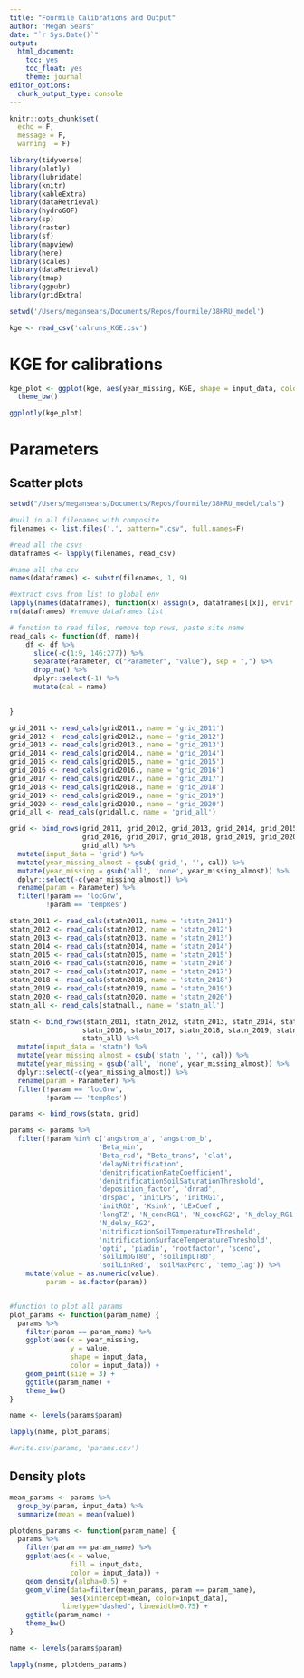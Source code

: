 ```yaml
---
title: "Fourmile Calibrations and Output"
author: "Megan Sears"
date: "`r Sys.Date()`"
output:
  html_document:
    toc: yes
    toc_float: yes
    theme: journal
editor_options:
  chunk_output_type: console
---
```


```r
knitr::opts_chunk$set(
  echo = F,
  message = F, 
  warning  = F)

library(tidyverse)
library(plotly)
library(lubridate)
library(knitr)
library(kableExtra)
library(dataRetrieval)
library(hydroGOF)
library(sp)
library(raster)
library(sf)
library(mapview)
library(here)
library(scales)
library(dataRetrieval)
library(tmap)
library(ggpubr)
library(gridExtra)

```

```r

setwd('/Users/megansears/Documents/Repos/fourmile/38HRU_model')

kge <- read_csv('calruns_KGE.csv')

```

# KGE for calibrations

```r

kge_plot <- ggplot(kge, aes(year_missing, KGE, shape = input_data, color = input_data)) + geom_point(size = 3) +
  theme_bw()

ggplotly(kge_plot)

```

# Parameters

## Scatter plots

```r
setwd("/Users/megansears/Documents/Repos/fourmile/38HRU_model/cals")

#pull in all filenames with composite
filenames <- list.files('.', pattern=".csv", full.names=F)

#read all the csvs
dataframes <- lapply(filenames, read_csv)

#name all the csv
names(dataframes) <- substr(filenames, 1, 9)

#extract csvs from list to global env
lapply(names(dataframes), function(x) assign(x, dataframes[[x]], envir = .GlobalEnv))
rm(dataframes) #remove dataframes list

```


```r

# function to read files, remove top rows, paste site name
read_cals <- function(df, name){
    df <- df %>%
      slice(-c(1:9, 146:277)) %>%
      separate(Parameter, c("Parameter", "value"), sep = ",") %>%
      drop_na() %>%
      dplyr::select(-1) %>% 
      mutate(cal = name)
    

}

grid_2011 <- read_cals(grid2011., name = 'grid_2011')
grid_2012 <- read_cals(grid2012., name = 'grid_2012')
grid_2013 <- read_cals(grid2013., name = 'grid_2013')
grid_2014 <- read_cals(grid2014., name = 'grid_2014')
grid_2015 <- read_cals(grid2015., name = 'grid_2015')
grid_2016 <- read_cals(grid2016., name = 'grid_2016')
grid_2017 <- read_cals(grid2017., name = 'grid_2017')
grid_2018 <- read_cals(grid2018., name = 'grid_2018')
grid_2019 <- read_cals(grid2019., name = 'grid_2019')
grid_2020 <- read_cals(grid2020., name = 'grid_2020')
grid_all <- read_cals(gridall.c, name = 'grid_all')

grid <- bind_rows(grid_2011, grid_2012, grid_2013, grid_2014, grid_2015,
                  grid_2016, grid_2017, grid_2018, grid_2019, grid_2020,
                  grid_all) %>%
  mutate(input_data = 'grid') %>%
  mutate(year_missing_almost = gsub('grid_', '', cal)) %>%
  mutate(year_missing = gsub('all', 'none', year_missing_almost)) %>%
  dplyr::select(-c(year_missing_almost)) %>%
  rename(param = Parameter) %>%
  filter(!param == 'locGrw',
         !param == 'tempRes')

statn_2011 <- read_cals(statn2011, name = 'statn_2011')
statn_2012 <- read_cals(statn2012, name = 'statn_2012')
statn_2013 <- read_cals(statn2013, name = 'statn_2013')
statn_2014 <- read_cals(statn2014, name = 'statn_2014')
statn_2015 <- read_cals(statn2015, name = 'statn_2015')
statn_2016 <- read_cals(statn2016, name = 'statn_2016')
statn_2017 <- read_cals(statn2017, name = 'statn_2017')
statn_2018 <- read_cals(statn2018, name = 'statn_2018')
statn_2019 <- read_cals(statn2019, name = 'statn_2019')
statn_2020 <- read_cals(statn2020, name = 'statn_2020')
statn_all <- read_cals(statnall., name = 'statn_all')

statn <- bind_rows(statn_2011, statn_2012, statn_2013, statn_2014, statn_2015,
                  statn_2016, statn_2017, statn_2018, statn_2019, statn_2020,
                  statn_all) %>%
  mutate(input_data = 'statn') %>%
  mutate(year_missing_almost = gsub('statn_', '', cal)) %>%
  mutate(year_missing = gsub('all', 'none', year_missing_almost)) %>%
  dplyr::select(-c(year_missing_almost)) %>%
  rename(param = Parameter) %>%
  filter(!param == 'locGrw',
         !param == 'tempRes')

params <- bind_rows(statn, grid)

params <- params %>%
  filter(!param %in% c('angstrom_a', 'angstrom_b', 
                      'Beta_min', 
                      'Beta_rsd', "Beta_trans", 'clat', 
                      'delayNitrification',
                      'denitrificationRateCoefficient', 
                      'denitrificationSoilSaturationThreshold',
                      'deposition_factor', 'drrad', 
                      'drspac', 'initLPS', 'initRG1',
                      'initRG2', 'Ksink', 'LExCoef', 
                      'longTZ', 'N_concRG1', 'N_concRG2', 'N_delay_RG1',
                      'N_delay_RG2', 
                      'nitrificationSoilTemperatureThreshold', 
                      'nitrificationSurfaceTemperatureThreshold',
                      'opti', 'piadin', 'rootfactor', 'sceno', 
                      'soilImpGT80', 'soilImpLT80',
                      'soilLinRed', 'soilMaxPerc', 'temp_lag')) %>%
    mutate(value = as.numeric(value),
         param = as.factor(param))


#function to plot all params
plot_params <- function(param_name) {
  params %>%
    filter(param == param_name) %>%
    ggplot(aes(x = year_missing,
               y = value,
               shape = input_data, 
               color = input_data)) + 
    geom_point(size = 3) + 
    ggtitle(param_name) +
    theme_bw()
}

name <- levels(params$param)

lapply(name, plot_params)

#write.csv(params, 'params.csv')

```

## Density plots

```r

mean_params <- params %>%
  group_by(param, input_data) %>%
  summarize(mean = mean(value))

plotdens_params <- function(param_name) {
  params %>%
    filter(param == param_name) %>%
    ggplot(aes(x = value,
               fill = input_data, 
               color = input_data)) + 
    geom_density(alpha=0.5) +
    geom_vline(data=filter(mean_params, param == param_name), 
               aes(xintercept=mean, color=input_data),
             linetype="dashed", linewidth=0.75) +
    ggtitle(param_name) +
    theme_bw()
}

name <- levels(params$param)

lapply(name, plotdens_params)


```

<!-- # Outlet results -->

<!-- ## Hydrograph -->

<!-- ```{r hydrographs, echo = F} -->
<!-- flow <- read_csv('discharge_all.csv') %>% -->
<!--   replace(.==-9999, NA) -->


<!-- flow_pivot <- flow %>% -->
<!--   pivot_longer(!date, names_to = 'cal_run', values_to = 'q_m3s') %>% -->
<!--   mutate(year = as.factor(year(date))) -->


<!-- q <- ggplot(flow_pivot, aes(date, q_m3s, color = cal_run)) + -->
<!--   geom_line() + -->
<!--   scale_color_manual(name="cal_run", values=c('obs' = 'black', -->
<!--                                             "grid_2011"="seagreen", -->
<!--                                             "grid_2012"="seagreen2", -->
<!--                                             "grid_2013"="steelblue", -->
<!--                                             "grid_2014"='dodgerblue', -->
<!--                                             "grid_2015" = "cyan3", -->
<!--                                             'grid_2016' = 'blue', -->
<!--                                             'grid_2017' = 'blue4', -->
<!--                                             'grid_2018' = 'cadetblue', -->
<!--                                             'grid_2019' = 'lightgreen', -->
<!--                                             'grid_2020' = 'olivedrab', -->
<!--                                             'grid_all' = 'steelblue3', -->
<!--                                             "statn_2011"="maroon", -->
<!--                                             "statn_2012"="deeppink4", -->
<!--                                             "statn_2013"="deeppink", -->
<!--                                             "statn_2014"='purple', -->
<!--                                             "statn_2015" = "mediumorchid1", -->
<!--                                             'statn_2016' = 'indianred', -->
<!--                                             'statn_2017' = 'sienna', -->
<!--                                             'statn_2018' = 'salmon2', -->
<!--                                             'statn_2019' = 'mediumpurple1', -->
<!--                                             'statn_2020' = 'violetred', -->
<!--                                             'statn_all' = 'red')) -->

<!-- ggplotly(q) -->

<!-- ``` -->

<!-- ## Annual hydrographs -->

<!-- ```{r cy hydrographs, echo = F} -->

<!-- plotq_cy <- function(calyear) { -->
<!--   {flow_pivot %>% -->
<!--     filter(year == calyear) %>% -->
<!--     ggplot(aes(x = date, -->
<!--                y = q_m3s, -->
<!--                color = cal_run)) + -->
<!--     geom_line() + -->
<!--         scale_color_manual(name="cal_run", values=c('obs' = 'black', -->
<!--                                             "grid_2011"="seagreen",  -->
<!--                                             "grid_2012"="seagreen2",  -->
<!--                                             "grid_2013"="steelblue", -->
<!--                                             "grid_2014"='dodgerblue',  -->
<!--                                             "grid_2015" = "cyan3", -->
<!--                                             'grid_2016' = 'blue', -->
<!--                                             'grid_2017' = 'blue4', -->
<!--                                             'grid_2018' = 'cadetblue', -->
<!--                                             'grid_2019' = 'lightgreen', -->
<!--                                             'grid_2020' = 'olivedrab', -->
<!--                                             'grid_all' = 'steelblue3', -->
<!--                                             "statn_2011"="maroon",  -->
<!--                                             "statn_2012"="deeppink4",  -->
<!--                                             "statn_2013"="deeppink", -->
<!--                                             "statn_2014"='purple',  -->
<!--                                             "statn_2015" = "mediumorchid1", -->
<!--                                             'statn_2016' = 'indianred', -->
<!--                                             'statn_2017' = 'sienna', -->
<!--                                             'statn_2018' = 'salmon2', -->
<!--                                             'statn_2019' = 'mediumpurple1', -->
<!--                                             'statn_2020' = 'violetred', -->
<!--                                             'statn_all' = 'red')) + -->
<!--     ggtitle(calyear) + -->
<!--     theme_bw()} %>% -->
<!--     ggplotly() -->

<!-- } -->

<!-- name <- levels(flow_pivot$year) -->

<!-- try <- lapply(name, plotq_cy) -->

<!-- htmltools::tagList(try) -->

<!-- try -->
<!-- ``` -->

<!-- ## KGE -->

<!-- ### Overall KGE -->

<!-- ```{r kge overall, echo = F} -->

<!-- flow_kge_all <- flow %>% -->
<!--   summarize(grid2011 = KGE(grid_2011, obs), -->
<!--             grid2012 = KGE(grid_2012, obs), -->
<!--             grid2013 = KGE(grid_2013, obs), -->
<!--             grid2014 = KGE(grid_2014, obs), -->
<!--             grid2015 = KGE(grid_2015, obs), -->
<!--             grid2016 = KGE(grid_2016, obs), -->
<!--             grid2017 = KGE(grid_2017, obs), -->
<!--             grid2018 = KGE(grid_2018, obs), -->
<!--             grid2019 = KGE(grid_2019, obs), -->
<!--             grid2020 = KGE(grid_2020, obs), -->
<!--             gridall = KGE(grid_all, obs), -->
<!--             statn2011 = KGE(statn_2011, obs), -->
<!--             statn2012 = KGE(statn_2012, obs), -->
<!--             statn2013 = KGE(statn_2013, obs), -->
<!--             statn2014 = KGE(statn_2014, obs), -->
<!--             statn2015 = KGE(statn_2015, obs), -->
<!--             statn2016 = KGE(statn_2016, obs), -->
<!--             statn2017 = KGE(statn_2017, obs), -->
<!--             statn2018 = KGE(statn_2018, obs), -->
<!--             statn2019 = KGE(statn_2019, obs), -->
<!--             statn2020 = KGE(statn_2020, obs), -->
<!--             statnall = KGE(statn_all, obs)) %>% -->
<!--     mutate_if(is.numeric, -->
<!--             round, -->
<!--             digits = 2) -->

<!-- flow_kge_all <- flow_kge_all %>% -->
<!--   pivot_longer(everything()) %>% -->
<!--   arrange(value) -->

<!-- kable(flow_kge_all) %>% -->
<!--   kable_styling(full_width = F) -->

<!-- ``` -->

<!-- ### KGE by year -->

<!-- ```{r kge by year, echo = F} -->

<!-- flow_year <- flow %>% -->
<!--   mutate(year = year(date)) %>% -->
<!--   group_by(year) %>% -->
<!--   summarize(grid2011 = KGE(grid_2011, obs), -->
<!--             grid2012 = KGE(grid_2012, obs), -->
<!--             grid2013 = KGE(grid_2013, obs), -->
<!--             grid2014 = KGE(grid_2014, obs), -->
<!--             grid2015 = KGE(grid_2015, obs), -->
<!--             grid2016 = KGE(grid_2016, obs), -->
<!--             grid2017 = KGE(grid_2017, obs), -->
<!--             grid2018 = KGE(grid_2018, obs), -->
<!--             grid2019 = KGE(grid_2019, obs), -->
<!--             grid2020 = KGE(grid_2020, obs), -->
<!--             gridall = KGE(grid_all, obs), -->
<!--             statn2011 = KGE(statn_2011, obs), -->
<!--             statn2012 = KGE(statn_2012, obs), -->
<!--             statn2013 = KGE(statn_2013, obs), -->
<!--             statn2014 = KGE(statn_2014, obs), -->
<!--             statn2015 = KGE(statn_2015, obs), -->
<!--             statn2016 = KGE(statn_2016, obs), -->
<!--             statn2017 = KGE(statn_2017, obs), -->
<!--             statn2018 = KGE(statn_2018, obs), -->
<!--             statn2019 = KGE(statn_2019, obs), -->
<!--             statn2020 = KGE(statn_2020, obs), -->
<!--             statnall = KGE(statn_all, obs)) %>% -->
<!--     mutate_if(is.numeric, -->
<!--             round, -->
<!--             digits = 2) -->

<!-- flow_kge <- flow_year %>% -->
<!--   pivot_longer(!year, names_to = 'model_run', values_to = 'kge') %>% -->
<!--   pivot_wider(names_from = 'year', values_from = 'kge') -->

<!-- flow_kge %>% -->
<!--   kable(.) %>% -->
<!--   kable_styling() -->


<!-- flow_plot <- flow_year %>% -->
<!--   pivot_longer(!year, names_to = 'model_run', values_to = 'kge') %>% -->
<!--   mutate(year = as.factor(year)) -->


<!-- kge_plot_cy <- ggplot(flow_plot, aes(year, kge, color = model_run)) +  -->
<!--   geom_point(size = 3) + -->
<!--   scale_color_manual(name="model_run", values=c("grid2011"="seagreen",  -->
<!--                                             "grid2012"="seagreen2",  -->
<!--                                             "grid2013"="steelblue", -->
<!--                                             "grid2014"='dodgerblue',  -->
<!--                                             "grid2015" = "cyan3", -->
<!--                                             'grid2016' = 'blue', -->
<!--                                             'grid2017' = 'blue4', -->
<!--                                             'grid2018' = 'cadetblue', -->
<!--                                             'grid2019' = 'lightgreen', -->
<!--                                             'grid2020' = 'olivedrab', -->
<!--                                             'gridall' = 'steelblue3', -->
<!--                                             "statn2011"="maroon",  -->
<!--                                             "statn2012"="deeppink4",  -->
<!--                                             "statn2013"="deeppink", -->
<!--                                             "statn2014"='purple',  -->
<!--                                             "statn2015" = "mediumorchid1", -->
<!--                                             'statn2016' = 'indianred', -->
<!--                                             'statn2017' = 'sienna', -->
<!--                                             'statn2018' = 'salmon2', -->
<!--                                             'statn2019' = 'mediumpurple1', -->
<!--                                             'statn2020' = 'violetred', -->
<!--                                             'statnall' = 'red')) + -->
<!--   theme_bw() -->

<!-- ggplotly(kge_plot_cy) -->


<!-- ``` -->

<!-- ### Annual KGE plots -->

<!-- ```{r wy plots, echo = F} -->

<!-- plot_kge <- function(calyear) { -->
<!--   flow_plot %>% -->
<!--     filter(year == calyear) %>% -->
<!--     ggplot(aes(x = model_run, -->
<!--                y = kge)) + -->
<!--     geom_col() + -->
<!--     ggtitle(calyear) + -->
<!--     theme_bw() + -->
<!--     theme(axis.text.x = element_text(angle = 45, hjust=1)) -->
<!-- } -->

<!-- name <- levels(flow_plot$year) -->

<!-- lapply(name, plot_kge) -->

<!-- ``` -->

<!-- # Ensembles -->

<!-- ## Hydrograph -->

<!-- ```{r boulder cr gage, echo = F} -->

<!-- #pull in Boulder Creek @ N 75th gage -->

<!-- bouldcr <- readNWISdv(siteNumbers = "06730200", -->
<!--                           parameterCd = "00060",  -->
<!--                           startDate = "2011-01-01",  -->
<!--                           endDate = "2020-12-31")  %>% -->
<!--   dplyr::select(date = Date, -->
<!--          q_cfs = X_00060_00003) %>% -->
<!--   mutate(bouldcr = q_cfs/35.3146662) %>% -->
<!--   dplyr::select(-q_cfs) %>% -->
<!--   mutate(year = year(date)) -->

<!-- ``` -->

<!-- ```{r ensemble hydrographs, echo = F} -->

<!-- ensem <- flow %>% -->
<!--   rowwise() %>% -->
<!--   mutate(grid_ensemble = mean(c(grid_2011, grid_2012, -->
<!--                                 grid_2013, grid_2014, -->
<!--                                 grid_2015, grid_2016, -->
<!--                                 grid_2017, grid_2018, -->
<!--                                 grid_2019, grid_2020)), -->
<!--          statn_ensemble = mean(c(statn_2011, statn_2012, -->
<!--                                  statn_2013, statn_2014, -->
<!--                                  statn_2015, statn_2016, -->
<!--                                  statn_2017, statn_2018, -->
<!--                                  statn_2019, statn_2020)), -->
<!--          all_ensemble = mean(c(grid_2011, grid_2012, -->
<!--                                grid_2013, grid_2014, -->
<!--                                grid_2015, grid_2016, -->
<!--                                grid_2017, grid_2018, -->
<!--                                grid_2019, grid_2020, -->
<!--                                statn_2011, statn_2012, -->
<!--                                statn_2013, statn_2014, -->
<!--                                statn_2015, statn_2016, -->
<!--                                statn_2017, statn_2018, -->
<!--                                statn_2019, statn_2020, -->
<!--                                grid_all, statn_all))) %>% -->
<!--   dplyr::select(date, grid_ensemble, statn_ensemble,  -->
<!--          all_ensemble, grid_all,  -->
<!--          statn_all, obs)  -->

<!-- ensem_pivot <- ensem %>% -->
<!--   pivot_longer(!date, names_to = 'cal_run', values_to = 'q_m3s') %>% -->
<!--   mutate(year = as.factor(year(date))) -->


<!-- q_ensemble <- ggplot(ensem_pivot, aes(date, q_m3s, color = cal_run)) + -->
<!--   geom_line() + -->
<!--   scale_color_manual(name="cal_run", values=c('obs'='black', -->
<!--                                             "grid_ensemble"="maroon",  -->
<!--                                             "statn_ensemble"="darkturquoise",  -->
<!--                                             "grid_all"="purple1", -->
<!--                                             "statn_all"='springgreen4',  -->
<!--                                             "all_ensemble" = "orange")) + -->
<!--   geom_line(data = bouldcr, aes(date, bouldcr/10), color = 'darkgrey') + -->
<!--   scale_y_continuous(name = 'Q_m3s', -->
<!--                     sec.axis = sec_axis(~.*10, name='BoulderCr_cms')) + -->
<!--   theme_bw() -->


<!-- ggplotly(q_ensemble) %>% -->
<!--   add_lines(data=bouldcr, x=~date, y=~bouldcr, colors=NULL, yaxis="y2",  -->
<!--               inherit=FALSE, showlegend = FALSE) %>% -->
<!--   layout(yaxis2 = list(overlaying = "y", side = "right", -->
<!--                        color = 'darkgray', -->
<!--                        title = "BoulderCr_cms"), -->
<!--          legend = list(x = 1.1, y = 0.95)) -->

<!-- ``` -->

<!-- ## Annual hydrographs -->

<!-- ```{r hydrogs by cy, echo = F} -->

<!-- plotqensem_cy <- function(calyear) { -->
<!--   {ensem_pivot %>% -->
<!--     filter(year == calyear) %>% -->
<!--     ggplot(aes(x = date, -->
<!--                y = q_m3s, -->
<!--                color = cal_run)) + -->
<!--     geom_line() + -->
<!--     scale_color_manual(name="cal_run", values=c('obs' = 'black', -->
<!--                                             "grid_ensemble"="maroon",  -->
<!--                                             "statn_ensemble"="darkturquoise",  -->
<!--                                             "grid_all"="purple1", -->
<!--                                             "statn_all"='springgreen4',  -->
<!--                                             "all_ensemble" = "orange")) + -->
<!--     ggtitle(calyear) + -->
<!--     theme_bw() -->
<!--     } %>% -->
<!--     ggplotly() -->
<!-- } -->

<!-- name <- levels(ensem_pivot$year) -->

<!-- try <- lapply(name, plotqensem_cy) -->

<!-- htmltools::tagList(try) -->

<!-- try -->

<!-- ``` -->

<!-- ## KGE -->

<!-- ### KGE for ensembles (entire period) -->

<!-- ```{r ensemble kge, echo = F} -->

<!-- ensem_kge_all <- ensem %>% -->
<!--   ungroup() %>% -->
<!--   summarize(grid_ensemble = KGE(grid_ensemble, obs), -->
<!--             statn_ensemble = KGE(statn_ensemble, obs), -->
<!--             all_ensemble = KGE(all_ensemble, obs), -->
<!--             grid_all = KGE(grid_all, obs), -->
<!--             statn_all = KGE(statn_all, obs)) %>% -->
<!--     mutate_if(is.numeric, -->
<!--             round, -->
<!--             digits = 2) -->

<!-- kable(ensem_kge_all) %>% -->
<!--   kable_styling(full_width = F) -->


<!-- ``` -->

<!-- ### Annual KGEs for ensembles -->

<!-- ```{r annual kge ensemble, echo = F} -->

<!-- yr_kge_ensem <- ensem %>% -->
<!--   ungroup() %>% -->
<!--   mutate(year = year(date)) %>% -->
<!--   group_by(year) %>% -->
<!--   summarize(grid_ensemble = KGE(grid_ensemble, obs), -->
<!--             statn_ensemble = KGE(statn_ensemble, obs), -->
<!--             all_ensemble = KGE(all_ensemble, obs), -->
<!--             grid_all = KGE(grid_all, obs), -->
<!--             statn_all = KGE(statn_all, obs)) %>% -->
<!--     mutate_if(is.numeric, -->
<!--             round, -->
<!--             digits = 2) -->

<!-- yr_kge_table <- yr_kge_ensem %>% -->
<!--   pivot_longer(!year, names_to = 'model_run', values_to = 'kge') %>% -->
<!--   pivot_wider(names_from = 'year', values_from = 'kge') -->

<!-- yr_kge_table %>% -->
<!--   kable(.) %>% -->
<!--   kable_styling() -->

<!-- yr_kge_plot <- yr_kge_ensem %>% -->
<!--   pivot_longer(!year, names_to = 'model_run', values_to = 'kge') %>% -->
<!--   mutate(year = as.factor(year)) -->

<!-- #plot annual kge vals for ensembles -->
<!-- plot_kge_yr_ensem <- function(calyear) { -->
<!--   yr_kge_plot %>% -->
<!--     filter(year == calyear) %>% -->
<!--     ggplot(aes(x = model_run, -->
<!--                y = kge)) + -->
<!--     geom_col() + -->
<!--     ggtitle(calyear) + -->
<!--     theme_bw() + -->
<!--     theme(axis.text.x = element_text(angle = 45, hjust=1)) -->
<!-- } -->

<!-- name <- levels(yr_kge_plot$year) -->

<!-- lapply(name, plot_kge_yr_ensem) -->


<!-- ``` -->

<!-- ### Monthly KGEs for ensembles -->

<!-- ```{r monthly kge ensemble, echo = F} -->

<!-- mo_kge <- ensem %>% -->
<!--   ungroup() %>% -->
<!--   drop_na() %>%  -->
<!--   mutate(month = month(date)) %>% -->
<!--   group_by(month) %>% -->
<!--   summarize(grid_ensemble = KGE(grid_ensemble, obs), -->
<!--             statn_ensemble = KGE(statn_ensemble, obs), -->
<!--             all_ensemble = KGE(all_ensemble, obs), -->
<!--             grid_all = KGE(grid_all, obs), -->
<!--             statn_all = KGE(statn_all, obs)) %>% -->
<!--     mutate_if(is.numeric, -->
<!--             round, -->
<!--             digits = 2) -->

<!-- kable(mo_kge) %>% -->
<!--   kable_styling(full_width = F) -->

<!-- mo_pivot <- mo_kge %>% -->
<!--   pivot_longer(!month, names_to = 'cal_run', values_to = 'KGE') %>% -->
<!--   drop_na() -->

<!-- kge_plot_mo <- ggplot(mo_pivot, aes(month, KGE, color = cal_run)) + geom_point(size = 3) + -->
<!--     scale_color_manual(name="cal_run", values=c("grid_ensemble"="maroon",  -->
<!--                                             "statn_ensemble"="darkturquoise",  -->
<!--                                             "grid_all"="purple1", -->
<!--                                             "statn_all"='springgreen4',  -->
<!--                                             "all_ensemble" = "orange")) + -->
<!--   theme_bw() -->

<!-- ggplotly(kge_plot_mo) -->

<!-- ``` -->

<!-- ## RMSE -->

<!-- ### Ensemble RMSE for entire period -->

<!-- ```{r ensemble rmse, echo = F} -->

<!-- ensem_rmse_all <- ensem %>% -->
<!--   ungroup() %>% -->
<!--   summarize(grid_ensemble = rmse(grid_ensemble, obs), -->
<!--             statn_ensemble = rmse(statn_ensemble, obs), -->
<!--             all_ensemble = rmse(all_ensemble, obs), -->
<!--             grid_all = rmse(grid_all, obs), -->
<!--             statn_all = rmse(statn_all, obs)) %>% -->
<!--     mutate_if(is.numeric, -->
<!--             round, -->
<!--             digits = 4) -->

<!-- kable(ensem_rmse_all) %>% -->
<!--   kable_styling(full_width = F) -->

<!-- ``` -->

<!-- ### Annual RMSE for ensembles -->

<!-- ```{r annual rmse ensem, echo = F} -->

<!-- yr_rmse_ensem <- ensem %>% -->
<!--   ungroup() %>% -->
<!--   mutate(year = year(date)) %>% -->
<!--   group_by(year) %>% -->
<!--   summarize(grid_ensemble = rmse(grid_ensemble, obs), -->
<!--             statn_ensemble = rmse(statn_ensemble, obs), -->
<!--             all_ensemble = rmse(all_ensemble, obs), -->
<!--             grid_all = rmse(grid_all, obs), -->
<!--             statn_all = rmse(statn_all, obs)) %>% -->
<!--     mutate_if(is.numeric, -->
<!--             round, -->
<!--             digits = 4) -->

<!-- yr_rmse_table <- yr_rmse_ensem %>% -->
<!--   pivot_longer(!year, names_to = 'model_run', values_to = 'rmse') %>% -->
<!--   pivot_wider(names_from = 'year', values_from = 'rmse') -->

<!-- yr_rmse_table %>% -->
<!--   kable(.) %>% -->
<!--   kable_styling() -->

<!-- yr_rmse_plot <- yr_rmse_ensem %>% -->
<!--   pivot_longer(!year, names_to = 'model_run', values_to = 'rmse') %>% -->
<!--   mutate(year = as.factor(year)) -->

<!-- #plot annual rmse vals for ensembles -->
<!-- plot_rmse_yr_ensem <- function(calyear) { -->
<!--   yr_rmse_plot %>% -->
<!--     filter(year == calyear) %>% -->
<!--     ggplot(aes(x = model_run, -->
<!--                y = rmse)) + -->
<!--     geom_col() + -->
<!--     ggtitle(calyear) + -->
<!--     theme_bw() + -->
<!--     theme(axis.text.x = element_text(angle = 45, hjust=1)) -->
<!-- } -->

<!-- name <- levels(yr_rmse_plot$year) -->

<!-- lapply(name, plot_rmse_yr_ensem) -->


<!-- ``` -->

<!-- ### Monthly RMSEs for ensembles -->

<!-- ```{r month ensem rmse, echo = F} -->

<!-- mo_rmse <- ensem %>% -->
<!--   ungroup() %>% -->
<!--   drop_na() %>%  -->
<!--   mutate(month = month(date)) %>% -->
<!--   group_by(month) %>% -->
<!--   summarize(grid_ensemble = rmse(grid_ensemble, obs), -->
<!--             statn_ensemble = rmse(statn_ensemble, obs), -->
<!--             all_ensemble = rmse(all_ensemble, obs), -->
<!--             grid_all = rmse(grid_all, obs), -->
<!--             statn_all = rmse(statn_all, obs)) %>% -->
<!--     mutate_if(is.numeric, -->
<!--             round, -->
<!--             digits = 4) -->

<!-- kable(mo_rmse) %>% -->
<!--   kable_styling(full_width = F) -->

<!-- mo_pivot2 <- mo_rmse %>% -->
<!--   pivot_longer(!month, names_to = 'cal_run', values_to = 'RMSE') %>% -->
<!--   drop_na() -->

<!-- rmse_plot_mo <- ggplot(mo_pivot2, aes(month, RMSE, color = cal_run)) + geom_point(size = 3) + -->
<!--     scale_color_manual(name="cal_run", values=c("grid_ensemble"="maroon",  -->
<!--                                             "statn_ensemble"="darkturquoise",  -->
<!--                                             "grid_all"="purple1", -->
<!--                                             "statn_all"='springgreen4',  -->
<!--                                             "all_ensemble" = "orange")) + -->
<!--   theme_bw() -->

<!-- ggplotly(rmse_plot_mo) -->

<!-- ``` -->

<!-- ## NSE -->

<!-- ### Ensemble NSE for entire period -->

<!-- ```{r nse all, echo = F} -->

<!-- ensem_nse_all <- ensem %>% -->
<!--   ungroup() %>% -->
<!--   summarize(grid_ensemble = NSE(grid_ensemble, obs), -->
<!--             statn_ensemble = NSE(statn_ensemble, obs), -->
<!--             all_ensemble = NSE(all_ensemble, obs), -->
<!--             grid_all = NSE(grid_all, obs), -->
<!--             statn_all = NSE(statn_all, obs)) %>% -->
<!--     mutate_if(is.numeric, -->
<!--             round, -->
<!--             digits = 2) -->

<!-- kable(ensem_nse_all) %>% -->
<!--   kable_styling(full_width = F) -->


<!-- ``` -->

<!-- ### Annual NSE for ensembles -->

<!-- ```{r annual nse, echo = F} -->

<!-- yr_nse_ensem <- ensem %>% -->
<!--   ungroup() %>% -->
<!--   mutate(year = year(date)) %>% -->
<!--   group_by(year) %>% -->
<!--   summarize(grid_ensemble = NSE(grid_ensemble, obs), -->
<!--             statn_ensemble = NSE(statn_ensemble, obs), -->
<!--             all_ensemble = NSE(all_ensemble, obs), -->
<!--             grid_all = NSE(grid_all, obs), -->
<!--             statn_all = NSE(statn_all, obs)) %>% -->
<!--     mutate_if(is.numeric, -->
<!--             round, -->
<!--             digits = 4) -->

<!-- yr_nse_table <- yr_nse_ensem %>% -->
<!--   pivot_longer(!year, names_to = 'model_run', values_to = 'nse') %>% -->
<!--   pivot_wider(names_from = 'year', values_from = 'nse') -->

<!-- yr_nse_table %>% -->
<!--   kable(.) %>% -->
<!--   kable_styling() -->

<!-- yr_nse_plot <- yr_nse_ensem %>% -->
<!--   pivot_longer(!year, names_to = 'model_run', values_to = 'nse') %>% -->
<!--   mutate(year = as.factor(year)) -->

<!-- #plot annual nse vals for ensembles -->
<!-- plot_nse_yr_ensem <- function(calyear) { -->
<!--   yr_nse_plot %>% -->
<!--     filter(year == calyear) %>% -->
<!--     ggplot(aes(x = model_run, -->
<!--                y = nse)) + -->
<!--     geom_col() + -->
<!--     ggtitle(calyear) + -->
<!--     theme_bw() + -->
<!--     theme(axis.text.x = element_text(angle = 45, hjust=1)) -->
<!-- } -->

<!-- name <- levels(yr_nse_plot$year) -->

<!-- lapply(name, plot_nse_yr_ensem) -->

<!-- ``` -->

<!-- ### Monthly NSE for ensembles -->

<!-- ```{r monthly rmse, echo =F} -->

<!-- mo_nse <- ensem %>% -->
<!--   ungroup() %>% -->
<!--   drop_na() %>%  -->
<!--   mutate(month = month(date)) %>% -->
<!--   group_by(month) %>% -->
<!--   summarize(grid_ensemble = NSE(grid_ensemble, obs), -->
<!--             statn_ensemble = NSE(statn_ensemble, obs), -->
<!--             all_ensemble = NSE(all_ensemble, obs), -->
<!--             grid_all = NSE(grid_all, obs), -->
<!--             statn_all = NSE(statn_all, obs)) %>% -->
<!--     mutate_if(is.numeric, -->
<!--             round, -->
<!--             digits = 4) -->

<!-- kable(mo_nse) %>% -->
<!--   kable_styling(full_width = F) -->

<!-- mo_pivot2 <- mo_nse %>% -->
<!--   pivot_longer(!month, names_to = 'cal_run', values_to = 'nse') %>% -->
<!--   drop_na() -->

<!-- nse_plot_mo <- ggplot(mo_pivot2, aes(month, nse, color = cal_run)) + geom_point(size = 3) + -->
<!--   theme_bw() + -->
<!--   scale_color_manual(name="cal_run", values=c("grid_ensemble"="maroon",  -->
<!--                                             "statn_ensemble"="darkturquoise",  -->
<!--                                             "grid_all"="purple1", -->
<!--                                             "statn_all"='springgreen4',  -->
<!--                                             "all_ensemble" = "orange"))  -->

<!-- ggplotly(nse_plot_mo) -->

<!-- ``` -->

<!-- ## Percent bias -->

<!-- Positive values indicate model overestimation and negative values model underestimation. -->

<!-- ### Ensemble pbias for entire period -->

<!-- ```{r pbias all, echo = F} -->

<!-- ensem_pbias_all <- ensem %>% -->
<!--   ungroup() %>% -->
<!--   summarize(grid_ensemble = pbias(grid_ensemble, obs), -->
<!--             statn_ensemble = pbias(statn_ensemble, obs), -->
<!--             all_ensemble = pbias(all_ensemble, obs), -->
<!--             grid_all = pbias(grid_all, obs), -->
<!--             statn_all = pbias(statn_all, obs)) -->

<!-- kable(ensem_pbias_all) %>% -->
<!--   kable_styling(full_width = F) -->


<!-- ``` -->

<!-- ### Annual pbias for ensembles -->

<!-- ```{r annualpbias, echo = F} -->

<!-- yr_pbias_ensem <- ensem %>% -->
<!--   ungroup() %>% -->
<!--   mutate(year = year(date)) %>% -->
<!--   group_by(year) %>% -->
<!--   summarize(grid_ensemble = pbias(grid_ensemble, obs), -->
<!--             statn_ensemble = pbias(statn_ensemble, obs), -->
<!--             all_ensemble = pbias(all_ensemble, obs), -->
<!--             grid_all = pbias(grid_all, obs), -->
<!--             statn_all = pbias(statn_all, obs)) -->

<!-- yr_pbias_table <- yr_pbias_ensem %>% -->
<!--   pivot_longer(!year, names_to = 'model_run', values_to = 'pbias') %>% -->
<!--   pivot_wider(names_from = 'year', values_from = 'pbias') -->

<!-- yr_pbias_table %>% -->
<!--   kable(.) %>% -->
<!--   kable_styling() -->

<!-- yr_pbias_plot <- yr_pbias_ensem %>% -->
<!--   pivot_longer(!year, names_to = 'model_run', values_to = 'pbias') %>% -->
<!--   mutate(year = as.factor(year)) -->

<!-- #plot annual pbias vals for ensembles -->
<!-- plot_pbias_yr_ensem <- function(calyear) { -->
<!--   yr_pbias_plot %>% -->
<!--     filter(year == calyear) %>% -->
<!--     ggplot(aes(x = model_run, -->
<!--                y = pbias)) + -->
<!--     geom_col() + -->
<!--     ggtitle(calyear) + -->
<!--     theme_bw() + -->
<!--     theme(axis.text.x = element_text(angle = 45, hjust=1)) -->
<!-- } -->

<!-- name <- levels(yr_pbias_plot$year) -->

<!-- lapply(name, plot_pbias_yr_ensem) -->

<!-- ``` -->

<!-- ### Monthly pbias for ensembles -->

<!-- ```{r monthly pbias, echo =F} -->

<!-- mo_pbias <- ensem %>% -->
<!--   ungroup() %>% -->
<!--   drop_na() %>%  -->
<!--   mutate(month = month(date)) %>% -->
<!--   group_by(month) %>% -->
<!--   summarize(grid_ensemble = pbias(grid_ensemble, obs), -->
<!--             statn_ensemble = pbias(statn_ensemble, obs), -->
<!--             all_ensemble = pbias(all_ensemble, obs), -->
<!--             grid_all = pbias(grid_all, obs), -->
<!--             statn_all = pbias(statn_all, obs)) %>% -->
<!--     mutate_if(is.numeric, -->
<!--             round, -->
<!--             digits = 4) -->

<!-- kable(mo_pbias) %>% -->
<!--   kable_styling(full_width = F) -->

<!-- mo_pivot2 <- mo_pbias %>% -->
<!--   pivot_longer(!month, names_to = 'cal_run', values_to = 'pbias') %>% -->
<!--   drop_na() -->

<!-- pbias_plot_mo <- ggplot(mo_pivot2, aes(month, pbias, color = cal_run)) +  -->
<!--   geom_point(size = 3) + -->
<!--   scale_color_manual(name="cal_run", values=c("grid_ensemble"="maroon",  -->
<!--                                             "statn_ensemble"="darkturquoise",  -->
<!--                                             "grid_all"="purple1", -->
<!--                                             "statn_all"='springgreen4',  -->
<!--                                             "all_ensemble" = "orange")) + -->
<!--   theme_bw() -->

<!-- ggplotly(pbias_plot_mo) -->

<!-- ``` -->

<!-- ## Cumulative Q -->

<!-- ```{r cumq, echo = F} -->

<!-- ensem_cumq <- ensem %>% -->
<!--   mutate(month = month(date)) %>% -->
<!--   filter(month %in% c(4:9)) %>% -->
<!--   dplyr::select(-month) %>%  -->
<!--   pivot_longer(!date, names_to = 'cal_run', values_to = 'q_m3s') %>% -->
<!--   group_by(cal_run, year(date)) %>% -->
<!--   mutate(cumsum = cumsum(replace_na(q_m3s, 0))) %>% -->
<!--   rename(year = 4) %>% -->
<!--   mutate(year = as.factor(year)) %>% -->
<!--   ungroup() -->

<!-- #plot annual cumulative Q vals for ensembles -->
<!-- plot_cumulq_yr_ensem <- function(calyear) { -->
<!--   {ensem_cumq %>% -->
<!--     filter(year == calyear) %>% -->
<!--     ggplot(aes(x = date, -->
<!--                y = cumsum, -->
<!--                color = cal_run)) + -->
<!--     geom_line() + -->
<!--     scale_color_manual(name="cal_run", values=c("obs"="black", -->
<!--                                              "grid_ensemble"="maroon",  -->
<!--                                             "statn_ensemble"="darkturquoise",  -->
<!--                                             "grid_all"="purple1", -->
<!--                                             "statn_all"='springgreen4',  -->
<!--                                             "all_ensemble" = "orange")) + -->
<!--     ggtitle(calyear) + -->
<!--     theme_bw() + -->
<!--     labs(y = 'cumulative Q (m3s)')} %>% -->
<!--     ggplotly() -->
<!-- } -->

<!-- name <- levels(ensem_cumq$year) -->

<!-- cumulative_plots <- lapply(name, plot_cumulq_yr_ensem) -->

<!-- htmltools::tagList(cumulative_plots) -->

<!-- cumulative_plots -->

<!-- ``` -->

<!-- ## Percentiles -->

<!-- ```{r percentiles, echo = F} -->


<!-- quantile_calc <- function(x, probs, date) { -->
<!--   tibble(x = quantile(x, probs), probs = probs, -->
<!--          date = date[x = quantile(x, probs)]) -->
<!-- } -->


<!-- percent <- ensem_cumq %>% -->
<!--   group_by(year, cal_run) %>% -->
<!--   summarize(quantile_calc(cumsum, c(0.25, 0.5, 0.75), date)) %>% -->
<!--   mutate(date = as.Date(date)) %>% -->
<!--   mutate(probs = as.factor(probs)) -->

<!-- ### -->
<!-- quantile_cal <- function(data, prob) { -->
<!--   data %>% -->
<!--     dplyr::group_by(cal_run, year) %>% -->
<!--     mutate(quantile = paste0(prob), -->
<!--            value = quantile(cumsum, prob)) %>% -->
<!--     group_by(cal_run, year, quantile) %>%  -->
<!--     filter(cumsum >= value) %>% -->
<!--     filter(date == min(date)) -->
<!--   } -->

<!-- quantiles <- c(0.25, 0.5, 0.75) -->

<!-- quants <- quantiles %>% -->
<!--   map(~ quantile_cal(data = ensem_cumq, prob = .)) %>% -->
<!--   bind_rows() -->
<!-- #### -->


<!-- #plot percentiles -->
<!-- plot_perc_ensem <- function(perc) { -->
<!--   {percent %>% -->
<!--     filter(probs == perc) %>% -->
<!--     ggplot(aes(x = year, -->
<!--                y = x, -->
<!--                color = cal_run)) + -->
<!--     geom_point(size=3) + -->
<!--     scale_color_manual(name="cal_run", values=c("obs"="black", -->
<!--                                              "grid_ensemble"="maroon",  -->
<!--                                             "statn_ensemble"="darkturquoise",  -->
<!--                                             "grid_all"="purple1", -->
<!--                                             "statn_all"='springgreen4',  -->
<!--                                             "all_ensemble" = "orange")) + -->
<!--     ggtitle(perc) + -->
<!--     ylab('Streamflow (cms)') + -->
<!--     theme_bw()} %>% -->
<!--     ggplotly() -->
<!-- } -->

<!-- name <- levels(percent$probs) -->

<!-- perc_plots <- lapply(name, plot_perc_ensem) -->

<!-- htmltools::tagList(perc_plots) -->

<!-- perc_plots -->

<!-- ``` -->

<!-- ## Max Q prior to April 1 -->

<!-- ```{r early max q, echo = F} -->

<!-- ensem_bould <- left_join(ensem, bouldcr, by = 'date') %>% -->
<!--   pivot_longer(!c(date, year), names_to = 'source', values_to = 'q_m3s') %>% -->
<!--   mutate(month = month(date)) %>% -->
<!--   filter(month %in% 3) %>% -->
<!--   group_by(source, year) %>% -->
<!--   slice_max(q_m3s, n=1) -->

<!-- early_peakq <- ensem_bould %>% -->
<!--   mutate(doy = yday(date)) %>% -->
<!--   dplyr::select(c(doy, source, q_m3s, year)) %>% -->
<!--   drop_na() %>%  -->
<!--   pivot_wider(names_from = 'source', values_from = c('q_m3s', 'doy')) -->


<!-- marpeakq <- ggplot(early_peakq, aes(x = doy_bouldcr)) + -->
<!--   geom_point(aes(y = doy_all_ensemble, shape = "all_ensemble",  -->
<!--                  color = 'all_ensemble'), size=2.5) + -->
<!--   geom_point(aes(y = doy_grid_all, shape = 'grid_all',  -->
<!--                  color = 'grid_all'), size=2.5) + -->
<!--   geom_point(aes(y = doy_grid_ensemble, shape = 'grid_ensemble',  -->
<!--                  color = 'grid_ensemble'), size=2.5) + -->
<!--   geom_point(aes(y = doy_statn_all, shape = 'statn_all',  -->
<!--                  color = 'statn_all'), size=2.5) + -->
<!--   geom_point(aes(y = doy_statn_ensemble, shape = 'statn_ensemble',  -->
<!--                  color = 'statn_ensemble'), size=2.5) + -->
<!--   geom_abline(intercept = 0, slope = 1, size=1, color='black') + -->
<!--   labs(x = "Boulder Creek DOY for March Peak Q",  -->
<!--        y = 'DOY for March Peak Q') + -->
<!--   theme_bw() + -->
<!--   scale_shape_manual(name="source", values=c("all_ensemble"=15,  -->
<!--                                             "grid_all"=16,  -->
<!--                                             "grid_ensemble"=17, -->
<!--                                             "statn_all"=18,  -->
<!--                                             "statn_ensemble" = 8)) + -->
<!--     scale_color_manual(name="source", values=c("all_ensemble"='orange',  -->
<!--                                             "grid_all"='purple1',  -->
<!--                                             "grid_ensemble"='maroon', -->
<!--                                             "statn_all"='springgreen4',  -->
<!--                                             "statn_ensemble" = 'darkturquoise')) + -->
<!--   ggtitle('DOY of peak Q in March') -->

<!-- ggplotly(marpeakq) -->


<!-- # ggplot(early_peakq, aes(doy_bouldcr, doy_grid_all)) + -->
<!-- #   geom_point(size=2.5) + -->
<!-- #   geom_abline(intercept = 0, slope = 1, size=1, color='red') + -->
<!-- #   theme_bw() + -->
<!-- #   ggtitle('DOY of peak Q prior to April 1st - Grid All') -->
<!-- #  -->
<!-- #  -->
<!-- # ggplot(early_peakq, aes(doy_bouldcr, doy_grid_ensemble)) + -->
<!-- #   geom_point(size=2.5) + -->
<!-- #   geom_abline(intercept = 0, slope = 1, size=1, color='red') + -->
<!-- #   theme_bw() + -->
<!-- #   ggtitle('DOY of peak Q prior to April 1st - Grid Ensemble') -->
<!-- #  -->
<!-- #  -->
<!-- # ggplot(early_peakq, aes(doy_bouldcr, doy_statn_all)) + -->
<!-- #   geom_point(size=2.5) + -->
<!-- #   geom_abline(intercept = 0, slope = 1, size=1, color='red') + -->
<!-- #   theme_bw() + -->
<!-- #   ggtitle('DOY of peak Q prior to April 1st - Station All') -->
<!-- #  -->
<!-- #  -->
<!-- # ggplot(early_peakq, aes(doy_bouldcr, doy_statn_ensemble)) + -->
<!-- #   geom_point(size=2.5) + -->
<!-- #   geom_abline(intercept = 0, slope = 1, size=1, color='red') + -->
<!-- #   theme_bw() + -->
<!-- #   ggtitle('DOY of peak Q prior to April 1st - Station Ensemble') -->

<!-- early_peakq_table <- ensem_bould %>% -->
<!--   mutate(doy = yday(date)) %>% -->
<!--   dplyr::arrange(date) -->

<!-- kable(early_peakq_table) %>% -->
<!--   kable_styling(full_width = F) %>%  -->
<!--   scroll_box(width = "100%", height = "500px") -->

<!-- bouldcr3 <- bouldcr %>% -->
<!--   mutate(month = month(date)) %>% -->
<!--   filter(month == 3, year == 2011) -->

<!-- test1 <- ensem_pivot %>% -->
<!--   mutate(month = month(date)) %>% -->
<!--   filter(year == 2011, -->
<!--          month == 3) %>%  -->
<!--   ggplot(aes(date, q_m3s, color = cal_run)) + -->
<!--   geom_line() + -->
<!--   scale_color_manual(name="cal_run", values=c('obs'='black', -->
<!--                                             "grid_ensemble"="maroon",  -->
<!--                                             "statn_ensemble"="darkturquoise",  -->
<!--                                             "grid_all"="purple1", -->
<!--                                             "statn_all"='springgreen4',  -->
<!--                                             "all_ensemble" = "orange")) + -->
<!--   geom_line(data = bouldcr3, aes(date, bouldcr/10), color = 'darkgrey') + -->
<!--   scale_y_continuous(name = 'Q_m3s', -->
<!--                     sec.axis = sec_axis(~.*10, name='BoulderCr_cms')) + -->
<!--   theme_bw() + -->
<!--   ggtitle('March 2011') -->

<!-- ggplotly(test1) %>% -->
<!--   add_lines(data=bouldcr, x=~date, y=~bouldcr, colors=NULL, yaxis="y2",  -->
<!--               inherit=FALSE, showlegend = FALSE) %>% -->
<!--   layout(yaxis2 = list(overlaying = "y", side = "right", -->
<!--                        color = 'darkgray', -->
<!--                        title = "BoulderCr_cms"), -->
<!--          legend = list(x = 1.1, y = 0.95)) -->

<!-- ################################################ -->

<!-- bouldcr3_2 <- bouldcr %>% -->
<!--   mutate(month = month(date)) %>% -->
<!--   filter(month == 3, year == 2019) -->

<!-- test2 <- ensem_pivot %>% -->
<!--   mutate(month = month(date)) %>% -->
<!--   filter(year == 2019, -->
<!--          month == 3) %>%  -->
<!--   ggplot(aes(date, q_m3s, color = cal_run)) + -->
<!--   geom_line() + -->
<!--   scale_color_manual(name="cal_run", values=c('obs'='black', -->
<!--                                             "grid_ensemble"="maroon",  -->
<!--                                             "statn_ensemble"="darkturquoise",  -->
<!--                                             "grid_all"="purple1", -->
<!--                                             "statn_all"='springgreen4',  -->
<!--                                             "all_ensemble" = "orange")) + -->
<!--   geom_line(data = bouldcr3_2, aes(date, bouldcr/10), color = 'darkgrey') + -->
<!--   scale_y_continuous(name = 'Q_m3s', -->
<!--                     sec.axis = sec_axis(~.*10, name='BoulderCr_cms')) + -->
<!--   theme_bw() + -->
<!--   ggtitle('March 2019') -->


<!-- ggplotly(test2) %>% -->
<!--   add_lines(data=bouldcr, x=~date, y=~bouldcr, colors=NULL, yaxis="y2",  -->
<!--               inherit=FALSE, showlegend = FALSE) %>% -->
<!--   layout(yaxis2 = list(overlaying = "y", side = "right", -->
<!--                        color = 'darkgray', -->
<!--                        title = "BoulderCr_cms"), -->
<!--          legend = list(x = 1.1, y = 0.95)) -->

<!-- ``` -->

<!-- # Catchment results -->

<!-- ## Precip -->

<!-- ```{r catch precip, echo = F} -->
<!-- setwd("/Users/megansears/Documents/Repos/fourmile/catchment_output") -->

<!-- statn <- read_csv('statnall.csv') -->
<!-- grid <- read_csv('gridall.csv') -->

<!-- grid <- grid %>% mutate(site = 'grid') -->
<!-- statn <- statn %>% mutate(site = 'statn') -->

<!-- catchment <- bind_rows(grid, statn) %>% -->
<!--   mutate(year = as.factor(year(time))) %>% -->
<!--   group_by(year, site) %>% -->
<!--   mutate(cumulative_p = cumsum(precip)) -->

<!-- #plot cumulative precip by year -->
<!-- plot_cumprecip <- function(calyear) { -->
<!--   {catchment %>% -->
<!--     filter(year == calyear) %>% -->
<!--     ggplot(aes(x = time, -->
<!--                y = cumulative_p, color = site)) + -->
<!--     geom_line(size=1) + -->
<!--     ggtitle(calyear) + -->
<!--     ylab('Cumulative precip (mm)') + -->
<!--     theme_bw() + -->
<!--     theme(axis.text.x = element_text(angle = 45, hjust=1))} %>% -->
<!--     ggplotly() -->
<!-- } -->

<!-- name <- levels(catchment$year) -->

<!-- precip_plots <- lapply(name, plot_cumprecip) -->

<!-- htmltools::tagList(precip_plots) -->

<!-- precip_plots -->

<!-- ## total P -->
<!-- max_cumulativep <- catchment %>% -->
<!--   group_by(year, site) %>% -->
<!--   summarize(total_cumulativep = max(cumulative_p)) -->

<!-- ggplot(max_cumulativep, aes(x=year, y=total_cumulativep, color=site)) +  -->
<!--   geom_point(size=3) + -->
<!--   ggtitle('Total cumulative precip (mm) by year') -->

<!-- ``` -->

<!-- ## Tmean -->

<!-- ```{r tmean catch, echo = F} -->
<!-- ## tmean  -->
<!-- tmean <- catchment %>% -->
<!--   group_by(year, site) %>% -->
<!--   summarize(tmean = mean(tmean)) %>% -->
<!--   ggplot(aes(x = year, y=tmean, color = site)) + -->
<!--   geom_point(size=3) + -->
<!--   ggtitle('Average temp by year') -->

<!-- tmean -->


<!-- ``` -->

<!-- ## RD and RG -->

<!-- ```{r rd and rg, echo = F, fig.width = 14, fig.asp = 1, out.width = "100%"} -->

<!-- gw_grid <- read_csv(here('catchment_output/gridall_outlet.csv')) %>% -->
<!--   dplyr::select(time, catchmentRD1_w, catchmentRD2_w, catchmentRG1_w, catchmentRG2_w) %>% -->
<!--   mutate(source = 'grid') -->

<!-- gw_statn <- read_csv(here('catchment_output/statnall_outlet.csv')) %>% -->
<!--   dplyr::select(time, catchmentRD1_w, catchmentRD2_w, catchmentRG1_w, catchmentRG2_w) %>% -->
<!--   mutate(source = 'statn') -->

<!-- gw <- bind_rows(gw_grid, gw_statn) %>% -->
<!--   mutate(year = year(time)) %>% -->
<!--   rename(date = time) -->

<!-- ggplot(gw, aes(x=date, color = source)) + -->
<!--   geom_line(aes(y=catchmentRD1_w), size =1) + -->
<!--   facet_wrap(~year, scales = 'free', ncol = 2) + -->
<!--   scale_x_date(labels = date_format("%b")) + -->
<!--   ggtitle('RD1') + -->
<!--   theme(text = element_text(size = 20))    -->

<!-- ggplot(gw, aes(x=date, color = source)) + -->
<!--   geom_line(aes(y=catchmentRD2_w), size =1) + -->
<!--   facet_wrap(~year, scales = 'free', ncol = 2) + -->
<!--   scale_x_date(labels = date_format("%b")) + -->
<!--   ggtitle('RD2') + -->
<!--   theme(text = element_text(size = 20))    -->

<!-- ggplot(gw, aes(x=date, color = source)) + -->
<!--   geom_line(aes(y=catchmentRG1_w), size =1) + -->
<!--   facet_wrap(~year, scales = 'free', ncol = 2) + -->
<!--   scale_x_date(labels = date_format("%b")) + -->
<!--   ggtitle('RG1') + -->
<!--   theme(text = element_text(size = 20))    -->

<!-- ggplot(gw, aes(x=date, color = source)) + -->
<!--   geom_line(aes(y=catchmentRG2_w), size =1) + -->
<!--   facet_wrap(~year, scales = 'free', ncol=2) + -->
<!--   scale_x_date(labels = date_format("%b")) + -->
<!--   ggtitle('RG2') + -->
<!--   theme(text = element_text(size = 20))    -->

<!-- gw <- gw %>% -->
<!--   group_by(year, source) %>% -->
<!--   mutate(RD1cumsum = cumsum(catchmentRD1_w), -->
<!--          RD2cumsum = cumsum(catchmentRD2_w), -->
<!--          RG1cumsum = cumsum(catchmentRG1_w), -->
<!--          RG2cumsum = cumsum(catchmentRG2_w)) -->

<!-- ggplot(gw, aes(x=date, color = source)) + -->
<!--   geom_line(aes(y=RD1cumsum), size =1) + -->
<!--   facet_wrap(~year, scales = 'free', ncol=2) + -->
<!--   scale_x_date(labels = date_format("%b")) + -->
<!--   ggtitle('Cumulative RD1') + -->
<!--   theme(text = element_text(size = 20))    -->

<!-- ggplot(gw, aes(x=date, color = source)) + -->
<!--   geom_line(aes(y=RD2cumsum), size = 1) + -->
<!--   facet_wrap(~year, scales = 'free', ncol=2) + -->
<!--   scale_x_date(labels = date_format("%b")) + -->
<!--   ggtitle('Cumulative RD2') + -->
<!--   theme(text = element_text(size = 20))    -->

<!-- ggplot(gw, aes(x=date, color = source)) + -->
<!--   geom_line(aes(y=RG1cumsum), size  = 1) + -->
<!--   facet_wrap(~year, scales = 'free', ncol = 2) + -->
<!--   scale_x_date(labels = date_format("%b")) + -->
<!--   ggtitle('Cumulative RG1') + -->
<!--   theme(text = element_text(size = 20))    -->

<!-- ggplot(gw, aes(x=date, color = source)) + -->
<!--   geom_line(aes(y=RG2cumsum), size =1) + -->
<!--   facet_wrap(~year, scales = 'free', ncol = 2) + -->
<!--   scale_x_date(labels = date_format("%b")) + -->
<!--   ggtitle('Cumulative RG2') + -->
<!--   theme(text = element_text(size = 20))    -->

<!-- ``` -->


<!-- ```{r rd and rg sums, echo = F, fig.width = 22, fig.asp = 1.5, out.width = "100%"} -->

<!-- ################## -->
<!-- # all 4 with facets -->

<!-- ggplot(gw, aes(x=date)) + -->
<!--   geom_line(aes(y=RG2cumsum, color = 'cumulative RG2'), size =1) + -->
<!--   geom_line(aes(y=RG1cumsum, color = 'cumulative RG1'), size =1) + -->
<!--   geom_line(aes(y=RD1cumsum, color = 'cumulative RD1'), size =1) + -->
<!--   geom_line(aes(y=RD2cumsum, color = 'cumulative RD2'), size =1) + -->
<!--   scale_x_date(labels = date_format("%b")) + -->
<!--   facet_wrap(~year + source, scales = 'free_x', ncol=2) + -->
<!--   ggtitle('Cumulative RD and RG') + -->
<!--   theme(text = element_text(size = 24))    -->

<!-- ``` -->


<!-- ```{r gw boxplot, echo = F} -->

<!-- gw_maxcumsum <- gw %>% -->
<!--   group_by(source, year) %>% -->
<!--   summarize(yr_max_RD1 = max(RD1cumsum), -->
<!--             yr_max_RD2 = max(RD2cumsum), -->
<!--             yr_max_RG1 = max(RG1cumsum), -->
<!--             yr_max_RG2 = max(RG2cumsum)) %>% -->
<!--   mutate(year = as.factor(year)) %>% -->
<!--   pivot_longer(!c(year, source), names_to = 'flow_type', values_to = 'flow_cms') -->


<!-- ggplot(gw_maxcumsum, aes(x = flow_type, y = flow_cms, fill = source)) + -->
<!--   geom_boxplot(position = position_dodge(1)) +  -->
<!--   geom_point(position=position_jitterdodge(),alpha=0.3) + -->
<!--   ggtitle('Max annual cumulative sums') -->

<!-- ggplot(gw_maxcumsum, aes(x = flow_type, y = flow_cms, fill = source)) + -->
<!--   geom_boxplot(position = position_dodge(1)) + -->
<!--   geom_point(position=position_jitterdodge(),alpha=0.3) + -->
<!--   #geom_point(aes(color = source)) + -->
<!--   facet_wrap(~flow_type, scales = 'free') + -->
<!--   ggtitle('Max annual cumulative sums') -->

<!-- ``` -->

<!-- ### RD and RG by season -->

<!-- ```{r flow season, echo = F, fig.width = 12, fig.asp = 0.75, out.width = "100%"} -->

<!-- #group by season and get max sums by season -->
<!-- flow_season <- gw %>% -->
<!--   dplyr::select(RD1cumsum, RD2cumsum, RG1cumsum, RG2cumsum, date, year, source) %>% -->
<!--   mutate(month = month(date)) %>% -->
<!--   mutate(season = case_when(month %in% c(3,4,5,6) ~ 'snowmelt', -->
<!--                             month %in% c(7,8,9,10) ~ 'monsoon', -->
<!--                             month %in% c(11,12,1,2) ~ 'baseflow')) %>% -->
<!--   group_by(source, year, season) %>% -->
<!--   summarize(yr_season_RD1 = max(RD1cumsum), -->
<!--             yr_season_RD2 = max(RD2cumsum), -->
<!--             yr_season_RG1 = max(RG1cumsum), -->
<!--             yr_season_RG2 = max(RG2cumsum)) %>% -->
<!--             pivot_longer(!c(year, source, season), names_to = 'flow_type', values_to = 'flow_cms') -->


<!-- flow_season %>% -->
<!--   ggplot(aes(x = flow_type, y = flow_cms, fill = source)) + -->
<!--   geom_boxplot(position = position_dodge(1)) + -->
<!--   geom_point(position=position_jitterdodge(),alpha=0.3) + -->
<!--   #geom_point(aes(color = source)) + -->
<!--   facet_wrap(~season, scales = 'free') + -->
<!--   ggtitle('Max annual season cumulative sums') + -->
<!--   theme_bw() + -->
<!--   theme(axis.text.x = element_text(angle = 45, hjust = 1)) + -->
<!--   theme(text = element_text(size = 20))  -->


<!-- flow_season %>% -->
<!--   ggplot(aes(x = flow_type, y = flow_cms, fill = source)) + -->
<!--   geom_boxplot(position = position_dodge(1)) + -->
<!--   geom_point(position=position_jitterdodge(),alpha=0.3) + -->
<!--   #geom_point(aes(color = source)) + -->
<!--   facet_wrap(~season + flow_type, scales = 'free') + -->
<!--   ggtitle('Max annual season cumulative sums') + -->
<!--   theme_bw() + -->
<!--   theme(text = element_text(size = 20)) -->


<!-- ``` -->


<!-- # HRU results -->

<!-- ## HRU Map -->

<!-- ```{r map, echo = F} -->

<!-- locations <- read_csv(here('data/GIS', 'fourmile_sensors.csv')) -->

<!-- hrus <- st_read(here('data/GIS', 'hrus_final.shp')) -->

<!-- locations <- locations %>% -->
<!--   st_as_sf(., coords=c('y','x'), crs = 4326) -->

<!-- mapviewOptions(basemaps = c("Esri.WorldShadedRelief", "OpenStreetMap.DE"), -->
<!--                layers.control.pos = "topright") -->

<!-- mapview(locations, zcol = 'type') + mapview(hrus) -->

<!-- ``` -->

<!-- ## Niwot and HRU7 -->

<!-- ### SWE and precip -->

<!-- ```{r niwot, echo = F, fig.width = 14, fig.asp = 1, out.width = "100%"} -->
<!-- library(snotelr) -->

<!-- niwot_snotel <- snotel_download(site_id = 663, internal = T) -->

<!-- niwot_snotel <- niwot_snotel %>% -->
<!--   dplyr::select(date, snow_water_equivalent, precipitation) %>% -->
<!--   mutate(date = as.Date(date)) %>% -->
<!--   rename(swe_mm_snotel = snow_water_equivalent, -->
<!--          precip_mm_snotel = precipitation) %>% -->
<!--   #mutate(swe_mm_snotel = swe_mm_snotel*25.4, -->
<!--          #precip_mm_snotel = precip_mm_snotel*25.4) %>% -->
<!--   filter(date > '2010-12-31' & date < '2020-10-01') -->

<!-- hru7_grid <- read_csv(here('HRU_output/HRU_7_grid.csv')) %>% -->
<!--   dplyr::select(date, precip_mm, swe_mm) %>% -->
<!--   rename(precip_mm_hrugrid = precip_mm, -->
<!--          swe_mm_hrugrid = swe_mm) -->

<!-- hru7_statn <- read_csv(here('HRU_output/HRU_7_statn.csv')) %>% -->
<!--   dplyr::select(date, precip_mm, swe_mm) %>% -->
<!--   rename(precip_mm_hrustatn = precip_mm, -->
<!--          swe_mm_hrustatn = swe_mm) -->

<!-- niwot <- niwot_snotel %>% -->
<!--   left_join(hru7_grid, by = 'date') %>% -->
<!--   left_join(hru7_statn, by = 'date') -->

<!-- # look at swe -->
<!-- niwot_swe <- niwot %>% -->
<!--   dplyr::select(date, swe_mm_snotel, swe_mm_hrugrid, swe_mm_hrustatn) -->

<!-- kable(niwot_swe) %>% -->
<!--   kable_styling(full_width = F) %>%  -->
<!--   scroll_box(width = "100%", height = "500px") -->

<!-- # cumulative swe -->
<!-- niwot_swe2 <- niwot_swe %>% -->
<!--   mutate(year = year(date)) %>% -->
<!--   pivot_longer(!c(date,year), names_to = 'source', values_to = 'swe_mm') %>% -->
<!--   group_by(year, source) %>% -->
<!--   mutate(swe_cumsum_mm = cumsum(swe_mm)) -->

<!-- cum_swe_niwot <- ggplot(niwot_swe2, aes(date, swe_cumsum_mm, color = source)) + -->
<!--   geom_line(size =1) + -->
<!--   scale_x_date(labels = date_format("%b")) + -->
<!--   facet_wrap(~year, scales = 'free', ncol=2) + -->
<!--   theme(text = element_text(size = 20))   -->

<!-- cum_swe_niwot -->

<!-- #look at precip -->
<!-- niwot_p <- niwot %>% -->
<!--   dplyr::select(date, precip_mm_snotel, precip_mm_hrugrid, precip_mm_hrustatn) -->

<!-- kable(niwot_p) %>% -->
<!--   kable_styling(full_width = F) %>%  -->
<!--   scroll_box(width = "100%", height = "500px") -->

<!-- # cumulative precip -->
<!-- niwot_p2 <- niwot_p %>% -->
<!--   mutate(year = year(date)) %>% -->
<!--   pivot_longer(!c(date,year), names_to = 'source', values_to = 'precip_mm') %>% -->
<!--   group_by(year, source) %>% -->
<!--   mutate(p_cumsum_mm = cumsum(precip_mm)) -->

<!-- cum_precip_niwot <- ggplot(niwot_p2, aes(date, p_cumsum_mm, color = source)) + -->
<!--   geom_line(size=1) + -->
<!--   scale_x_date(labels = date_format("%b")) + -->
<!--   facet_wrap(~year, scales = 'free', ncol=2) + -->
<!--   theme(text = element_text(size = 20))   -->

<!-- cum_precip_niwot -->

<!-- ``` -->

<!-- ### ET -->

<!-- ```{r ET, echo = F} -->

<!-- niwot_et <- read_csv(here('HRU_output/Niwot_daily_et.csv')) %>% -->
<!--   filter(year > 2010) %>% -->
<!--   mutate(date = make_date(year = year, month = month, day = day)) %>% -->
<!--   dplyr::select(date, et) %>% -->
<!--   rename(et_niwot = et) -->


<!-- hru7_grid <- read_csv(here('HRU_output/HRU_7_grid.csv')) %>% -->
<!--   dplyr::select(date, AET_mm) %>% -->
<!--   rename(et_hru7grid = AET_mm) -->

<!-- hru7_statn <- read_csv(here('HRU_output/HRU_7_statn.csv')) %>% -->
<!--   dplyr::select(date, AET_mm) %>% -->
<!--   rename(et_hru7statn = AET_mm) -->

<!-- niwot_et_compare <- niwot_et %>% -->
<!--   left_join(hru7_grid, by = 'date') %>% -->
<!--   left_join(hru7_statn, by = 'date') %>% -->
<!--   mutate(year = year(date)) %>% -->
<!--   filter(year < 2021) %>%  -->
<!--   pivot_longer(!c(date, year), names_to= 'source', values_to = 'et_mm') %>% -->
<!--   mutate(year = as.factor(year)) -->

<!-- #plot ET by year -->
<!-- plot_ET <- function(calyear) { -->
<!--   {niwot_et_compare %>% -->
<!--     filter(year == calyear) %>% -->
<!--     ggplot(aes(x = date, -->
<!--                y = et_mm, color = source)) + -->
<!--     geom_line(size=1) + -->
<!--     ggtitle(calyear) + -->
<!--     ylab('ET (mm/day)') + -->
<!--     theme_bw() + -->
<!--     theme(axis.text.x = element_text(angle = 45, hjust=1))} %>% -->
<!--     ggplotly() -->
<!-- } -->

<!-- name <- levels(niwot_et_compare$year) -->

<!-- ET_plots <- lapply(name, plot_ET) -->

<!-- htmltools::tagList(ET_plots) -->

<!-- ET_plots -->

<!-- # 1:1 scatter plots for Niwot vs grid and Niwot vs station -->
<!-- niwot_et_scatter <- niwot_et_compare %>% -->
<!--   filter(et_mm > 0) -->

<!-- # Niwot vs grid -->
<!-- et_grid_obs <- niwot_et_scatter %>% -->
<!--   filter(source == c('et_niwot','et_hru7grid')) %>% -->
<!--   pivot_wider(names_from = 'source', values_from = 'et_mm') -->

<!-- #scatter of grid vs niwot -->
<!-- et_scatter_grid_obs <- ggplot(et_grid_obs, aes(x = et_niwot, y = et_hru7grid)) + -->
<!--   geom_point() + -->
<!--   geom_abline(intercept = 0, slope = 1, size=1, color='red') +  -->
<!--   ggtitle('Niwot ET vs. HRU7 grid ET') -->

<!-- et_scatter_grid_obs -->

<!-- # Niwot vs statn inputs -->
<!-- et_statn_obs <- niwot_et_scatter %>% -->
<!--   filter(source == c('et_niwot','et_hru7statn')) %>% -->
<!--   pivot_wider(names_from = 'source', values_from = 'et_mm') -->

<!-- #scatter of grid vs niwot -->
<!-- et_scatter_statn_obs <- ggplot(et_statn_obs, aes(x = et_niwot, y = et_hru7statn)) + -->
<!--   geom_point() + -->
<!--   geom_abline(intercept = 0, slope = 1, size=1, color='red') +  -->
<!--   ggtitle('Niwot ET vs. HRU7 station ET') -->

<!-- et_scatter_statn_obs -->

<!-- ``` -->

<!-- ## Tmean for HRUs 7, 9, 22, 36 -->

<!-- ```{r hru7 temp, echo = F, fig.width = 14, fig.asp = 1, out.width = "100%"} -->

<!-- tmean7_grid <- read_csv(here('HRU_output/HRU_7_grid.csv')) %>% -->
<!--   dplyr::select(date, tmean) %>% -->
<!--   rename(t7_grid = tmean) -->

<!-- tmean7_statn <- read_csv(here('HRU_output/HRU_7_statn.csv')) %>% -->
<!--   dplyr::select(date, tmean) %>% -->
<!--   rename(t7_statn = tmean) -->

<!-- tmean9_grid <- read_csv(here('HRU_output/HRU_9_grid.csv')) %>% -->
<!--   dplyr::select(date, tmean) %>% -->
<!--   rename(t9_grid = tmean) -->

<!-- tmean9_statn <- read_csv(here('HRU_output/HRU_9_statn.csv')) %>% -->
<!--   dplyr::select(date, tmean) %>% -->
<!--   rename(t9_statn = tmean) -->

<!-- tmean22_grid <- read_csv(here('HRU_output/HRU_22_grid.csv')) %>% -->
<!--   dplyr::select(date, tmean) %>% -->
<!--   rename(t22_grid = tmean) -->

<!-- tmean22_statn <- read_csv(here('HRU_output/HRU_22_statn.csv')) %>% -->
<!--   dplyr::select(date, tmean) %>% -->
<!--   rename(t22_statn = tmean) -->

<!-- tmean36_grid <- read_csv(here('HRU_output/HRU_36_grid.csv')) %>% -->
<!--   dplyr::select(date, tmean) %>% -->
<!--   rename(t36_grid = tmean) -->

<!-- tmean36_statn <- read_csv(here('HRU_output/HRU_36_statn.csv')) %>% -->
<!--   dplyr::select(date, tmean) %>% -->
<!--   rename(t36_statn = tmean) -->

<!-- tmean_hrus <- list(tmean7_grid, tmean7_statn, tmean9_grid,  -->
<!--      tmean9_statn, tmean22_grid, tmean22_statn, -->
<!--      tmean36_grid, tmean36_statn) -->

<!-- t_hrus <- tmean_hrus %>% reduce(left_join, by='date') -->

<!-- t_hrus <- t_hrus %>% -->
<!--   mutate(year = year(date)) %>% -->
<!--   mutate(t7_diff = t7_statn - t7_grid, -->
<!--          t9_diff = t9_statn - t9_grid, -->
<!--          t22_diff = t22_statn - t22_grid, -->
<!--          t36_diff = t36_statn - t36_grid) %>% -->
<!--   group_by(year) %>% -->
<!--   mutate(t7_cumdiff = cumsum(t7_diff), -->
<!--          t9_cumdiff = cumsum(t9_diff), -->
<!--          t22_cumdiff = cumsum(t22_diff), -->
<!--          t36_cumdiff = cumsum(t36_diff)) -->

<!-- tmean_cumdiff_plot <- ggplot(t_hrus, aes(x = date)) + -->
<!--   geom_line(aes(y = t7_cumdiff, color = 'HRU7'), size =1) +  -->
<!--   geom_line(aes(y = t9_cumdiff, color = 'HRU9'), size =1) +  -->
<!--   geom_line(aes(y = t22_cumdiff, color = 'HRU22'), size =1) +  -->
<!--   geom_line(aes(y = t36_cumdiff, color = 'HRU36'), size =1) +  -->
<!--   facet_wrap(~year, scales = 'free',ncol=2) + -->
<!--   scale_x_date(labels = date_format("%b")) + -->
<!--   labs(y = 'Tmean cumulative difference (deg C)') + -->
<!--   ggtitle('Tmean station and grid cumulative difference (Station - Grid)') + -->
<!--   theme(text = element_text(size = 20))   -->

<!-- tmean_cumdiff_plot -->

<!-- ``` -->

<!-- ## Tmean difference -->

<!-- 2011-2020 average of daily station-grid Tmean  -->

<!-- ```{r cumulative tmean for HRUs, echo = F} -->
<!-- #grid first -->
<!-- setwd(here("HRU_output/grid")) -->

<!-- read_ages_grid <- function(dataframe){ -->
<!--   read_csv(dataframe, skip = 3) %>% -->
<!--   slice(3:n()) %>% -->
<!--   dplyr::select(-starts_with('@'), -->
<!--                 -1) %>% -->
<!--   mutate(time = ymd(time)) %>% -->
<!--   mutate_if(is.character, as.numeric) %>% -->
<!--   mutate(source = 'grid') -->

<!-- } -->

<!-- #pull in all filenames with HRU in the name -->
<!-- filenames <- list.files(".", pattern="HRU", full.names=F) -->

<!-- #read all the csvs using read_ages function -->
<!-- dataframes <- lapply(filenames, read_ages_grid)  -->

<!-- #name all the csvs based on first 6 characters -->
<!-- names(dataframes) <- substr(filenames, 1, 6) -->

<!-- #bind all and make 1 df -->
<!-- hru_grids <- dataframes %>% -->
<!--   bind_rows()  -->

<!-- #statn next -->
<!-- setwd(here("HRU_output/statn")) -->

<!-- read_ages_statn <- function(dataframe){ -->
<!--   read_csv(dataframe, skip = 3) %>% -->
<!--   slice(3:n()) %>% -->
<!--   dplyr::select(-starts_with('@'), -->
<!--                 -1) %>% -->
<!--   mutate(time = ymd(time)) %>% -->
<!--   mutate_if(is.character, as.numeric) %>% -->
<!--   mutate(source = 'statn') -->

<!-- } -->

<!-- #pull in all filenames with HRU in the name -->
<!-- filenames <- list.files(".", pattern="HRU", full.names=F) -->

<!-- #read all the csvs using read_ages function -->
<!-- dataframes <- lapply(filenames, read_ages_statn)  -->

<!-- #name all the csvs based on first 6 characters -->
<!-- names(dataframes) <- substr(filenames, 1, 6) -->

<!-- #bind all and make 1 df -->
<!-- hru_statn <- dataframes %>% -->
<!--   bind_rows()  -->

<!-- #get rid of a bunch of data -->
<!-- hru_grid_tmean <- hru_grids %>% -->
<!--   dplyr::select(c(time, ID, tmean)) %>% -->
<!--   rename(tmean_grid = tmean)  %>% -->
<!--   group_by(ID) %>% -->
<!--   summarize(tmean_all_grid = mean(tmean_grid)) -->

<!-- hru_statn_tmean <- hru_statn %>% -->
<!--   dplyr::select(c(time, ID, tmean)) %>% -->
<!--   rename(tmean_statn = tmean) %>% -->
<!--   group_by(ID) %>% -->
<!--   summarize(tmean_all_statn = mean(tmean_statn)) -->

<!-- tmean_hrus <- left_join(hru_grid_tmean, hru_statn_tmean, by = c('ID')) %>% -->
<!--   mutate(diff = tmean_all_statn - tmean_all_grid) %>% -->
<!--   rename(value = ID) -->

<!-- hrus_map_tmean <- left_join(hrus, tmean_hrus, by = 'value') -->

<!-- tmap_mode('view') -->

<!-- locations_t <- locations %>%  -->
<!--   dplyr::filter(name %in% c('Gordon_South', 'Gordon_North', -->
<!--                         'Betasso', 'Niwot_Snotel', -->
<!--                         'University Camp SNTL')) -->

<!-- tm_shape(hrus_map_tmean) + -->
<!--   tm_polygons('diff', id = 'value', -->
<!--               breaks = c(-6,-4,-2,0,2,4,6)) + -->
<!-- tm_shape(locations_t) + -->
<!--   tm_symbols(col='blue', size=4) -->

<!-- ``` -->

<!-- ## Tmax difference -->

<!-- ```{r tmax, echo = F} -->

<!-- tmax_grid <- read_csv(here('HRU_output/reg_tmaxAll_prism.csv'))%>%  -->
<!--   pivot_longer(cols = `3`:`19`, -->
<!--                names_to = 'value',  -->
<!--                values_to = 'tmax_grid') %>% -->
<!--   mutate(time = dmy(time)) %>% -->
<!--   group_by(value) %>% -->
<!--   summarize(Tmax_mean_grid = mean(tmax_grid)) -->

<!-- tmax_statn <- read_csv(here('HRU_output/reg_tmaxAll.csv')) %>%  -->
<!--   pivot_longer(cols = `3`:`19`, -->
<!--                names_to = 'value',  -->
<!--                values_to = 'tmax_statn') %>% -->
<!--   mutate(time = dmy(time)) %>% -->
<!--   group_by(value) %>% -->
<!--   summarize(Tmax_mean_statn = mean(tmax_statn)) -->

<!-- tmax_hrus <- left_join(tmax_grid, tmax_statn, by = c('value')) %>% -->
<!--   mutate(diff = Tmax_mean_statn - Tmax_mean_grid, -->
<!--          value = as.numeric(value)) -->

<!-- hrus_map_tmax <- left_join(hrus, tmax_hrus, by = 'value') -->

<!-- tmap_mode('view') -->

<!-- tm_shape(hrus_map_tmax) + -->
<!--   tm_polygons('diff', id = 'value', -->
<!--               breaks = c(-6,-4,-2,0,2,4,6)) + -->
<!-- tm_shape(locations_t) + -->
<!--   tm_symbols(col='blue', size=4) -->

<!-- ``` -->

<!-- ## Tmax monthly average -->

<!-- ```{r tmax month, echo = F} -->

<!-- tmax_grid_mo <- read_csv(here('HRU_output/reg_tmaxAll_prism.csv')) %>%  -->
<!--   pivot_longer(cols = `3`:`19`, -->
<!--                names_to = 'value',  -->
<!--                values_to = 'tmax_grid') %>% -->
<!--   mutate(time = dmy(time), -->
<!--          month = month(time)) %>% -->
<!--   filter(month %in% c(3:6)) %>% -->
<!--   group_by(value, month) %>% -->
<!--   summarize(avg_tmax_grid = mean(tmax_grid)) -->

<!-- tmax_statn_mo <- read_csv(here('HRU_output/reg_tmaxAll.csv')) %>%  -->
<!--   pivot_longer(cols = `3`:`19`, -->
<!--                names_to = 'value',  -->
<!--                values_to = 'tmax_statn') %>% -->
<!--   mutate(time = dmy(time), -->
<!--          month = month(time)) %>% -->
<!--   filter(month %in% c(3:6)) %>% -->
<!--   group_by(value, month) %>% -->
<!--   summarize(avg_tmax_statn = mean(tmax_statn)) -->

<!-- tmax_hrus_mo <- left_join(tmax_grid_mo, tmax_statn_mo, by = c('value', 'month')) %>% -->
<!--   mutate(mo_tmax_diff = avg_tmax_statn - avg_tmax_grid, -->
<!--          value = as.numeric(value)) -->

<!-- tmap_mode('plot') -->

<!-- #march -->
<!-- tmax_hrus_mar<- tmax_hrus_mo %>% -->
<!--   filter(month == 3) -->

<!-- hrus_map_tmax_mar <- left_join(hrus, tmax_hrus_mar, by = 'value') -->

<!-- mar_tmax <- tm_shape(hrus_map_tmax_mar) + -->
<!--   #tm_polygons('mo_tmax_diff', id = 'value') + -->
<!--   tm_fill('mo_tmax_diff', id = 'value', -->
<!--           breaks = c(-6,-4,-2,0,2,4,6)) + -->
<!--   tm_borders() + -->
<!--   tm_shape(locations_t) + -->
<!--   tm_symbols(col='blue', size = 0.25) + -->
<!--   tm_layout(title = 'March avg tmax', -->
<!--             legend.outside = T) -->


<!-- #april -->
<!-- tmax_hrus_apr<- tmax_hrus_mo %>% -->
<!--   filter(month == 4) -->

<!-- hrus_map_tmax_apr <- left_join(hrus, tmax_hrus_apr, by = 'value') -->

<!-- apr_tmax <- tm_shape(hrus_map_tmax_apr) + -->
<!--   tm_fill('mo_tmax_diff', id = 'value', -->
<!--           breaks = c(-6,-4,-2,0,2,4,6)) + -->
<!--   tm_borders() + -->
<!--   tm_shape(locations_t) + -->
<!--   tm_symbols(col='blue', size = 0.25) + -->
<!--   tm_layout(title = 'April avg tmax', -->
<!--             legend.outside = T) -->

<!-- #may -->
<!-- tmax_hrus_may<- tmax_hrus_mo %>% -->
<!--   filter(month == 5) -->

<!-- hrus_map_tmax_may <- left_join(hrus, tmax_hrus_may, by = 'value') -->

<!-- may_tmax <- tm_shape(hrus_map_tmax_may) + -->
<!--   tm_fill('mo_tmax_diff', id = 'value', -->
<!--          breaks = c(-6,-4,-2,0,2,4,6)) + -->
<!--   tm_borders() + -->
<!-- tm_shape(locations_t) + -->
<!--   tm_symbols(col='blue', size = 0.25) + -->
<!--   tm_layout(title = 'May avg tmax', -->
<!--             legend.outside = T) -->

<!-- #june -->
<!-- tmax_hrus_jun<- tmax_hrus_mo %>% -->
<!--   filter(month == 6) -->

<!-- hrus_map_tmax_jun <- left_join(hrus, tmax_hrus_jun, by = 'value') -->

<!-- jun_tmax <- tm_shape(hrus_map_tmax_jun) + -->
<!--   tm_fill('mo_tmax_diff', id = 'value', -->
<!--          breaks = c(-6,-4,-2,0,2,4,6)) + -->
<!--   tm_borders() + -->
<!-- tm_shape(locations_t) + -->
<!--   tm_symbols(col='blue', size = 0.25) + -->
<!--   tm_layout(title = 'June avg tmax', -->
<!--             legend.outside = T) -->

<!-- tmap_arrange(mar_tmax, apr_tmax, may_tmax, jun_tmax) -->

<!-- ``` -->

<!-- ## Tmin difference -->

<!-- ```{r tmin, echo = F} -->

<!-- tmin_grid <- read_csv(here('HRU_output/reg_tminAll_prism.csv')) %>%  -->
<!--   pivot_longer(cols = `3`:`19`, -->
<!--                names_to = 'value',  -->
<!--                values_to = 'tmin_grid') %>% -->
<!--   mutate(time = dmy(time)) %>% -->
<!--   group_by(value) %>% -->
<!--   summarize(Tmin_mean_grid = mean(tmin_grid)) -->

<!-- tmin_statn <- read_csv(here('HRU_output/reg_tminAll.csv')) %>%  -->
<!--   pivot_longer(cols = `3`:`19`, -->
<!--                names_to = 'value',  -->
<!--                values_to = 'tmin_statn') %>% -->
<!--   mutate(time = dmy(time)) %>% -->
<!--   group_by(value) %>% -->
<!--   summarize(Tmin_mean_statn = mean(tmin_statn)) -->

<!-- tmin_hrus <- left_join(tmin_grid, tmin_statn, by = c('value')) %>% -->
<!--   mutate(diff = Tmin_mean_statn - Tmin_mean_grid, -->
<!--          value = as.numeric(value)) -->

<!-- hrus_map_tmin <- left_join(hrus, tmin_hrus, by = 'value') -->

<!-- tmap_mode('view') -->

<!-- tm_shape(hrus_map_tmin) + -->
<!--   tm_polygons('diff', id = 'value', -->
<!--               breaks = c(-6,-4,-2,0,2,4,6)) + -->
<!-- tm_shape(locations_t) + -->
<!--   tm_symbols(col='blue', size=4) -->

<!-- ``` -->

<!-- ## Tmin monthly average -->

<!-- ```{r tmin month, echo = F} -->
<!-- tmin_grid_mo <- read_csv(here('HRU_output/reg_tminAll_prism.csv')) %>%  -->
<!--   pivot_longer(cols = `3`:`19`, -->
<!--                names_to = 'value',  -->
<!--                values_to = 'tmin_grid') %>% -->
<!--   mutate(time = dmy(time), -->
<!--          month = month(time)) %>% -->
<!--   filter(month %in% c(3:6)) %>% -->
<!--   group_by(value, month) %>% -->
<!--   summarize(avg_tmin_grid = mean(tmin_grid)) -->

<!-- tmin_statn_mo <- read_csv(here('HRU_output/reg_tminAll.csv')) %>%  -->
<!--   pivot_longer(cols = `3`:`19`, -->
<!--                names_to = 'value',  -->
<!--                values_to = 'tmin_statn') %>% -->
<!--   mutate(time = dmy(time), -->
<!--          month = month(time)) %>% -->
<!--   filter(month %in% c(3:6)) %>% -->
<!--   group_by(value, month) %>% -->
<!--   summarize(avg_tmin_statn = mean(tmin_statn)) -->

<!-- tmin_hrus_mo <- left_join(tmin_grid_mo, tmin_statn_mo, by = c('value', 'month')) %>% -->
<!--   mutate(mo_tmin_diff = avg_tmin_statn - avg_tmin_grid, -->
<!--          value = as.numeric(value)) -->

<!-- tmap_mode('plot') -->

<!-- #march -->
<!-- tmin_hrus_mar<- tmin_hrus_mo %>% -->
<!--   filter(month == 3) -->

<!-- hrus_map_tmin_mar <- left_join(hrus, tmin_hrus_mar, by = 'value') -->

<!-- mar_tmin <- tm_shape(hrus_map_tmin_mar) + -->
<!--   #tm_polygons('mo_tmin_diff', id = 'value') + -->
<!--   tm_fill('mo_tmin_diff', id = 'value', -->
<!--           breaks = c(-5,-2.5,0,2.5,5)) + -->
<!--   tm_borders() + -->
<!--   tm_shape(locations_t) + -->
<!--   tm_symbols(col='blue', size = 0.25) + -->
<!--   tm_layout(title = 'March avg tmin', -->
<!--             legend.outside = T) -->

<!-- #april -->
<!-- tmin_hrus_apr<- tmin_hrus_mo %>% -->
<!--   filter(month == 4) -->

<!-- hrus_map_tmin_apr <- left_join(hrus, tmin_hrus_apr, by = 'value') -->

<!-- apr_tmin <- tm_shape(hrus_map_tmin_apr) + -->
<!--   tm_fill('mo_tmin_diff', id = 'value', -->
<!--           breaks = c(-5,-2.5,0,2.5,5)) + -->
<!--   tm_borders() + -->
<!--   tm_shape(locations_t) + -->
<!--   tm_symbols(col='blue', size = 0.25) + -->
<!--   tm_layout(title = 'April avg tmin', -->
<!--             legend.outside = T) -->

<!-- #may -->
<!-- tmin_hrus_may<- tmin_hrus_mo %>% -->
<!--   filter(month == 5) -->

<!-- hrus_map_tmin_may <- left_join(hrus, tmin_hrus_may, by = 'value') -->

<!-- may_tmin <- tm_shape(hrus_map_tmin_may) + -->
<!--   tm_fill('mo_tmin_diff', id = 'value', -->
<!--          breaks = c(-5,-2.5,0,2.5,5)) + -->
<!--   tm_borders() + -->
<!-- tm_shape(locations_t) + -->
<!--   tm_symbols(col='blue', size = 0.25) + -->
<!--   tm_layout(title = 'May avg tmin', -->
<!--             legend.outside = T) -->

<!-- #june -->
<!-- tmin_hrus_jun<- tmin_hrus_mo %>% -->
<!--   filter(month == 6) -->

<!-- hrus_map_tmin_jun <- left_join(hrus, tmin_hrus_jun, by = 'value') -->

<!-- jun_tmin <- tm_shape(hrus_map_tmin_jun) + -->
<!--   tm_fill('mo_tmin_diff', id = 'value', -->
<!--           breaks = c(-5,-2.5,0,2.5,5)) + -->
<!--   tm_borders() + -->
<!-- tm_shape(locations_t) + -->
<!--   tm_symbols(col='blue', size = 0.25) + -->
<!--   tm_layout(title = 'June avg tmin', -->
<!--             legend.outside = T) -->

<!-- tmap_arrange(mar_tmin, apr_tmin, may_tmin, jun_tmin) -->

<!-- ``` -->

<!-- ## Cumulative Precip difference -->

<!-- 2011-2020 average of daily station-grid precip for DOY 365 (or 366) -->

<!-- ```{r cum precip, echo = F} -->
<!-- #get rid of a bunch of data -->
<!-- hru_grid_precip <- hru_grids %>% -->
<!--   dplyr::select(c(time, ID, precip)) %>% -->
<!--   rename(precip_grid = precip) -->

<!-- hru_statn_precip <- hru_statn %>% -->
<!--   dplyr::select(c(time, ID, precip)) %>% -->
<!--   rename(precip_statn = precip) -->

<!-- precip_hrus <- left_join(hru_grid_precip, hru_statn_precip, by = c('time', 'ID')) %>% -->
<!--   mutate(diff = precip_statn - precip_grid, -->
<!--          year = year(time)) %>% -->
<!--   group_by(year, ID) %>% -->
<!--   mutate(total_diff = cumsum(diff)) %>%  -->
<!--   filter(time == max(time)) %>% -->
<!--   group_by(ID) %>% -->
<!--   summarize(precip_avg_cumdiff = mean(total_diff)) %>% -->
<!--   rename(value = ID) -->

<!-- hrus_map_precip <- left_join(hrus, precip_hrus, by = 'value') -->

<!-- tmap_mode('view') -->

<!-- locations_p <- locations %>% -->
<!--   filter(type == 'precip') -->

<!-- tm_shape(hrus_map_precip) + -->
<!--   tm_polygons('precip_avg_cumdiff', midpoint = NA, palette = 'YlGnBu', id = 'value') + -->
<!-- tm_shape(locations_p) + -->
<!--   tm_symbols(col='blue', size=4) -->

<!-- ``` -->


<!-- ```{r relative p, echo = F} -->

<!-- # reg_p <- read_csv(here('HRU_output/reg_precipAll.csv'), -->
<!-- #                       skip = 21) %>% -->
<!-- #   dplyr::select(-starts_with('@')) %>% -->
<!-- #   mutate(time = dmy(time)) %>% -->
<!-- #   summarize(across(`3`:`19`, ~ mean(.))) %>% -->
<!-- #   pivot_longer(cols = `3`:`19`, -->
<!-- #                names_to = 'value',  -->
<!-- #                values_to = 'precip_avg') %>% -->
<!-- #   mutate(value = as.numeric(value)) -->
<!-- #  -->
<!-- #  -->
<!-- # hrus_map_precip <- left_join(hrus_map_precip, reg_p, by = 'value')  -->
<!-- #  -->
<!-- # hrus_map_precip <- hrus_map_precip %>% -->
<!-- #   mutate(relative_avgcum_diff = precip_avg_cumdiff / precip_avg) -->
<!-- #  -->
<!-- # tm_shape(hrus_map_precip) + -->
<!-- #   tm_polygons('relative_avgcum_diff', midpoint = NA, palette = 'YlGnBu', id = 'value') + -->
<!-- # tm_shape(locations_p) + -->
<!-- #   tm_symbols(col='blue', size=4) -->

<!-- ``` -->

<!-- ## Solar radiation difference -->

<!-- 2011-2020 average of daily station-grid solar rad -->

<!-- ```{r cum sol rad, echo = F} -->

<!-- #get rid of a bunch of data -->
<!-- hru_grid_solrad <- hru_grids %>% -->
<!--   dplyr::select(c(time, ID, solRad)) %>% -->
<!--   rename(solrad_grid = solRad)  %>% -->
<!--   group_by(ID) %>% -->
<!--   summarize(solrad_all_grid = mean(solrad_grid)) -->

<!-- hru_statn_solrad <- hru_statn %>% -->
<!--   dplyr::select(c(time, ID, solRad)) %>% -->
<!--   rename(solrad_statn = solRad) %>% -->
<!--   group_by(ID) %>% -->
<!--   summarize(solrad_all_statn = mean(solrad_statn)) -->

<!-- solrad_hrus <- left_join(hru_grid_solrad, hru_statn_solrad, by = c('ID')) %>% -->
<!--   mutate(diff = solrad_all_statn - solrad_all_grid) %>% -->
<!--   rename(value = ID) -->

<!-- hrus_map_solrad <- left_join(hrus, solrad_hrus, by = 'value') -->

<!-- tmap_mode('view') -->

<!-- locations_solrad <- locations %>%  -->
<!--   dplyr::filter(name %in% c('Gordon_South', -->
<!--                         'Betasso', 'Niwot_Snotel')) -->

<!-- tm_shape(hrus_map_solrad) + -->
<!--   tm_polygons('diff', midpoint = NA, palette = 'YlOrRd', id = 'value') + -->
<!-- tm_shape(locations_solrad) + -->
<!--   tm_symbols(col='blue', size=4) -->

<!-- ``` -->

<!-- ## RH difference -->

<!-- ```{r rh, echo = F} -->

<!-- #get rid of a bunch of data -->
<!-- hru_grid_rh <- hru_grids %>% -->
<!--   dplyr::select(c(time, ID, rhum)) %>% -->
<!--   rename(rh_grid = rhum)  %>% -->
<!--   group_by(ID) %>% -->
<!--   summarize(rh_all_grid = mean(rh_grid)) -->

<!-- hru_statn_rh <- hru_statn %>% -->
<!--   dplyr::select(c(time, ID, rhum)) %>% -->
<!--   rename(rh_statn = rhum) %>% -->
<!--   group_by(ID) %>% -->
<!--   summarize(rh_all_statn = mean(rh_statn)) -->

<!-- rh_hrus <- left_join(hru_grid_rh, hru_statn_rh, by = c('ID')) %>% -->
<!--   mutate(diff = rh_all_statn - rh_all_grid) %>% -->
<!--   rename(value = ID) -->

<!-- hrus_map_rh <- left_join(hrus, rh_hrus, by = 'value') -->

<!-- tmap_mode('view') -->

<!-- locations_rh <- locations %>%  -->
<!--   dplyr::filter(name %in% c('Gordon_South', 'Gordon_North', -->
<!--                         'Betasso', 'Niwot_Snotel')) -->

<!-- tm_shape(hrus_map_rh) + -->
<!--   tm_polygons('diff', midpoint = NA, id = 'value') + -->
<!-- tm_shape(locations_rh) + -->
<!--   tm_symbols(col='blue', size=4) -->

<!-- ``` -->

<!-- ## Average soil sat comparison -->

<!-- ```{r soilsat, echo = F} -->

<!-- #get rid of a bunch of data -->
<!-- hru_grid_soilsat <- hru_grids %>% -->
<!--   dplyr::select(c(time, ID, soilSat)) %>% -->
<!--   rename(soilsat_grid = soilSat)  %>% -->
<!--   group_by(ID) %>% -->
<!--   summarize(soilsat_all_grid = mean(soilsat_grid)) -->

<!-- hru_statn_soilsat <- hru_statn %>% -->
<!--   dplyr::select(c(time, ID, soilSat)) %>% -->
<!--   rename(soilsat_statn = soilSat) %>% -->
<!--   group_by(ID) %>% -->
<!--   summarize(soilsat_all_statn = mean(soilsat_statn)) -->

<!-- soilsat_hrus <- left_join(hru_grid_soilsat, hru_statn_soilsat, by = c('ID')) %>% -->
<!--   rename(value = ID) -->

<!-- hrus_map_soilsat <- left_join(hrus, soilsat_hrus, by = 'value') -->

<!-- tmap_mode('plot') -->

<!-- soilavg_grid <- tm_shape(hrus_map_soilsat) + -->
<!--   tm_polygons('soilsat_all_grid', midpoint = NA, id = 'value', -->
<!--               breaks = c(0.0, 0.05, 0.1, 0.15, 0.2, 0.25, 0.3)) + -->
<!--   tm_legend(legend.outside = T) + -->
<!--   tm_layout(main.title = 'Average soil sat') -->

<!-- soilavg_statn <- tm_shape(hrus_map_soilsat) + -->
<!--   tm_polygons('soilsat_all_statn', midpoint = NA, id = 'value', -->
<!--               breaks = c(0.0, 0.05, 0.1, 0.15, 0.2, 0.25, 0.3)) + -->
<!--   tm_legend(legend.outside = T) -->

<!-- tmap_arrange(soilavg_grid, soilavg_statn)  -->

<!-- ``` -->

<!-- ## Average max soil sat comparison -->

<!-- ```{r max soilsat, echo = F} -->

<!-- #get rid of a bunch of data -->
<!-- hru_grid_soilsat_max <- hru_grids %>% -->
<!--   dplyr::select(c(time, ID, soilSat)) %>% -->
<!--   rename(soilsat_grid = soilSat)  %>% -->
<!--   mutate(year = year(time)) %>%  -->
<!--   group_by(ID, year) %>% -->
<!--   summarize(soilsat_yrmax_grid = max(soilsat_grid)) %>% -->
<!--   summarize(avg_max_grid = mean(soilsat_yrmax_grid)) -->

<!-- hru_statn_soilsat_max <- hru_statn %>% -->
<!--   dplyr::select(c(time, ID, soilSat)) %>% -->
<!--   rename(soilsat_statn = soilSat) %>% -->
<!--   mutate(year = year(time)) %>%  -->
<!--   group_by(ID, year) %>% -->
<!--   summarize(soilsat_yrmax_statn = max(soilsat_statn)) %>% -->
<!--   summarize(avg_max_statn = mean(soilsat_yrmax_statn)) -->

<!-- soilsat_hrus_max <- left_join(hru_grid_soilsat_max, hru_statn_soilsat_max, by = c('ID')) %>% -->
<!--   rename(value = ID) -->

<!-- hrus_map_soilsat_max <- left_join(hrus, soilsat_hrus_max, by = 'value') -->

<!-- tmap_mode('plot') -->

<!-- soilavg_grid_max <- tm_shape(hrus_map_soilsat_max) + -->
<!--   tm_polygons('avg_max_grid', midpoint = NA, id = 'value', -->
<!--               breaks = c(0.1, 0.2, 0.3, 0.4, 0.5, 0.6, 0.7)) + -->
<!--   tm_legend(legend.outside = T) + -->
<!--   tm_layout(main.title = 'Average max soil sat', -->
<!--             title.position = c('left', 'top')) -->

<!-- soilavg_statn_max <- tm_shape(hrus_map_soilsat_max) + -->
<!--   tm_polygons('avg_max_statn', midpoint = NA, id = 'value', -->
<!--               breaks = c(0.1, 0.2, 0.3, 0.4, 0.5, 0.6, 0.7)) + -->
<!--   tm_legend(legend.outside = T) -->

<!-- tmap_arrange(soilavg_grid_max, soilavg_statn_max)  -->

<!-- ``` -->

<!-- ## Average ET comparison -->

<!-- ```{r et, echo = F} -->
<!-- #get rid of a bunch of data -->
<!-- hru_grid_ET <- hru_grids %>% -->
<!--   dplyr::select(c(time, ID, actET)) %>% -->
<!--   rename(ET_grid = actET)  %>% -->
<!--   group_by(ID) %>% -->
<!--   summarize(ET_all_grid = mean(ET_grid)) -->

<!-- hru_statn_ET <- hru_statn %>% -->
<!--   dplyr::select(c(time, ID, actET)) %>% -->
<!--   rename(ET_statn = actET) %>% -->
<!--   group_by(ID) %>% -->
<!--   summarize(ET_all_statn = mean(ET_statn)) -->

<!-- ET_hrus <- left_join(hru_grid_ET, hru_statn_ET, by = c('ID')) %>% -->
<!--   rename(value = ID) -->

<!-- hrus_map_ET <- left_join(hrus, ET_hrus, by = 'value') -->

<!-- tmap_mode('plot') -->

<!-- ETavg_grid <- tm_shape(hrus_map_ET) + -->
<!--   tm_polygons('ET_all_grid', midpoint = NA, id = 'value', -->
<!--               breaks = c(0.2, 0.4, 0.6, 0.8, 1.0, 1.2)) + -->
<!--   tm_legend(legend.outside = T) + -->
<!--   tm_layout(main.title = 'Average ET') -->

<!-- ETavg_statn <- tm_shape(hrus_map_ET) + -->
<!--   tm_polygons('ET_all_statn', midpoint = NA, id = 'value', -->
<!--              breaks = c(0.2, 0.4, 0.6, 0.8, 1.0, 1.2)) + -->
<!--   tm_legend(legend.outside = T) -->

<!-- tmap_arrange(ETavg_grid, ETavg_statn) -->

<!-- ``` -->

<!-- ## Average ET difference -->

<!-- ```{r et diff, echo = F} -->

<!-- ET_hrus <- ET_hrus %>% -->
<!--   mutate(diff = ET_all_statn - ET_all_grid) -->

<!-- hrus_map_et_diff <- left_join(hrus, ET_hrus, by = 'value') -->

<!-- tmap_mode('plot') -->

<!-- tm_shape(hrus_map_et_diff) + -->
<!--   tm_polygons('diff', midpoint = NA, id = 'value')  + -->
<!--   tm_legend(legend.outside = T) + -->
<!--   tm_layout(main.title = 'Average ET difference') -->

<!-- ``` -->

<!-- ## Average LAI comparison -->

<!-- ```{r lai, echo = F} -->

<!-- #get rid of a bunch of data -->
<!-- hru_grid_LAI <- hru_grids %>% -->
<!--   dplyr::select(c(time, ID, LAI)) %>% -->
<!--   rename(LAI_grid = LAI)  %>% -->
<!--   group_by(ID) %>% -->
<!--   summarize(LAI_all_grid = mean(LAI_grid)) -->

<!-- hru_statn_LAI <- hru_statn %>% -->
<!--   dplyr::select(c(time, ID, LAI)) %>% -->
<!--   rename(LAI_statn = LAI) %>% -->
<!--   group_by(ID) %>% -->
<!--   summarize(LAI_all_statn = mean(LAI_statn)) -->

<!-- LAI_hrus <- left_join(hru_grid_LAI, hru_statn_LAI, by = c('ID')) %>% -->
<!--   rename(value = ID) -->

<!-- hrus_map_LAI <- left_join(hrus, LAI_hrus, by = 'value') -->

<!-- tmap_mode('view') -->

<!-- LAIavg_grid <- tm_shape(hrus_map_LAI) + -->
<!--   tm_polygons('LAI_all_grid', midpoint = NA, id = 'value', -->
<!--               breaks = c(1,2,3,4,5)) + -->
<!--   tm_legend(legend.outside = T) + -->
<!--   tm_layout(main.title = 'Average LAI') -->

<!-- LAIavg_statn <- tm_shape(hrus_map_LAI) + -->
<!--   tm_polygons('LAI_all_statn', midpoint = NA, id = 'value', -->
<!--               breaks = c(1,2,3,4,5)) + -->
<!--   tm_legend(legend.outside = T) -->

<!-- tmap_arrange(LAIavg_grid, LAIavg_statn) -->

<!-- ``` -->

<!-- ## LAI over time  -->

<!-- ```{r lai over time, echo = F} -->

<!-- # plot time series of LAI over for HRU 1 and HRU 12 -->
<!-- hru_grid_select <- hru_grids %>% -->
<!--   filter(ID == 1 | ID == 12) %>% -->
<!--   dplyr::select(time, ID, LAI_grid = LAI) -->

<!-- hru_statn_select <- hru_statn %>% -->
<!--   filter(ID == 1 | ID == 12) %>% -->
<!--   dplyr::select(time, ID, LAI_statn = LAI) -->

<!-- hru_select <- left_join(hru_grid_select, hru_statn_select, by = c('time', 'ID')) %>% -->
<!--   rename(value = ID) -->


<!-- # plot time series of LAI over for HRU 1 -->
<!-- hru_select %>% -->
<!--   mutate(year = year(time)) %>%  -->
<!--   filter(value == 1) %>%  -->
<!-- ggplot(aes(x = time)) + -->
<!--   geom_line(aes(y = LAI_grid, color = "HRU1_burn_grid"), size = 1) + -->
<!--   geom_line(aes(y = LAI_statn, color = 'HRU1_burn_statn'), size = 1) + -->
<!--   ggtitle('LAI over time for HRU 1 (burned)') + -->
<!--   scale_color_manual(name = 'HRU' , values=c("HRU1_burn_grid"='orange',  -->
<!--                                             "HRU1_burn_statn"='springgreen4')) + -->
<!--   theme_bw() -->

<!-- # plot time series of LAI over for HRU 12 -->
<!-- {hru_select %>% -->
<!--   mutate(year = year(time)) %>%  -->
<!--   filter(value == 12) %>%  -->
<!-- ggplot(aes(x = time)) + -->
<!--   geom_line(aes(y = LAI_grid, color = "HRU12_unburn_grid"), size = 1) + -->
<!--   geom_line(aes(y = LAI_statn, color = 'HRU12_unburn_statn'), size = 1) + -->
<!--   ggtitle('LAI over time for HRU 12 (unburned)') + -->
<!--   scale_color_manual(name = 'HRU' , values=c("HRU12_unburn_grid"='orange',  -->
<!--                                             "HRU12_unburn_statn"='springgreen4')) + -->
<!--   theme_bw()} %>% -->
<!--   ggplotly() -->


<!-- ``` -->

<!-- ## HRU 29 LAI and biomass -->

<!-- ```{r hru29 lai and biomass} -->

<!-- # plot time series of LAI 29 -->
<!-- hru_grid29 <- hru_grids %>% -->
<!--   filter(ID == 29) %>% -->
<!--   dplyr::select(time, ID, LAI_grid = LAI) -->

<!-- hru_statn29 <- hru_statn %>% -->
<!--   filter(ID == 29) %>% -->
<!--   dplyr::select(time, ID, LAI_statn = LAI) -->

<!-- hru_29 <- left_join(hru_grid29, hru_statn29, by = c('time', 'ID'))  -->

<!-- # plot time series of LAI over for HRU 29 -->
<!-- {hru_29 %>% -->
<!--   ggplot(aes(x = time)) + -->
<!--   geom_line(aes(y = LAI_grid, color = "HRU29_grid"), size = 1) + -->
<!--   geom_line(aes(y = LAI_statn, color = 'HRU29_statn'), size = 1) + -->
<!--   ggtitle('LAI - HRU 29') + -->
<!--   scale_color_manual(name = 'HRU' , values=c("HRU29_grid"='orange',  -->
<!--                                             "HRU29_statn"='springgreen4')) + -->
<!--   theme_bw()} %>% -->
<!--   ggplotly() -->


<!-- hru29grid_bio <- read_csv('/Users/megansears/Documents/Repos/fourmile/HRU_output/HRU_29_grid.csv') %>% -->
<!--   mutate(time = mdy(time)) %>% -->
<!--   dplyr::select(time, BioAct_grid = BioAct_kgha) -->

<!-- hru29statn_bio <- read_csv('/Users/megansears/Documents/Repos/fourmile/HRU_output/HRU_29_statn.csv') %>% -->
<!--   mutate(time = mdy(time)) %>% -->
<!--   dplyr::select(time, BioAct_statn= BioAct_kgha) -->

<!-- hru_29_bio <- left_join(hru29grid_bio, hru29statn_bio, by = c('time'))  -->

<!-- #plot time series of biomass over time for HRU 29 -->
<!-- {hru_29_bio %>% -->
<!--   ggplot(aes(x = time)) + -->
<!--   geom_line(aes(y = BioAct_grid, color = "HRU29_grid"), size = 1) + -->
<!--   geom_line(aes(y = BioAct_statn, color = 'HRU29_statn'), size = 1) + -->
<!--   ggtitle('Biomass') + -->
<!--   scale_color_manual(name = 'HRU' , values=c("HRU29_grid"='orange',  -->
<!--                                             "HRU29_statn"='springgreen4')) + -->
<!--   theme_bw()} %>% -->
<!--   ggplotly() -->


<!-- ``` -->

<!-- # Mauscript figs -->

<!-- ## Figure 1 -->

<!-- ```{r fig1} -->

<!-- library(usmap) -->

<!-- dem <- raster('/Users/megansears/Documents/Repos/fourmile/data/GIS/cutDEM.tif') -->

<!-- hru_bnds <- st_read('/Users/megansears/Documents/Repos/fourmile/data/GIS/hrus_final.shp') -->

<!-- tmap_mode('plot') -->

<!-- tm_shape(dem) + -->
<!--   tm_raster(palette = terrain.colors(5)) + -->
<!--   tm_shape(hru_bnds) + -->
<!--   tm_polygons(alpha =0, col = 'black') + -->
<!--   tm_compass() + -->
<!--   tm_scale_bar() + -->
<!--   tm_layout(legend.outside = T, -->
<!--             main.title = 'A') -->


<!-- dem2 <- as.data.frame(dem, xy = TRUE) -->

<!-- # ggplot() + -->
<!-- #  geom_polygon(data = hru_bnds, aes(x = x, y = y, fill = value)) + -->
<!-- #   geom_raster(data = dem2, aes(x = x, y = y, -->
<!-- #                                       fill = cutDEM)) + -->
<!-- #   theme_bw() + -->
<!-- #   coord_quickmap() -->

<!-- ################################################### -->

<!-- catchment_mo_mean <- catchment %>% -->
<!--   mutate(month = month(time)) %>% -->
<!--   group_by(site, month) %>% -->
<!--   summarise(across(precip:solRad, ~ mean(.x, na.rm = TRUE))) %>% -->
<!--   dplyr::select(site, month, -->
<!--                 precip_mean = precip, tmean_mean = tmean,  -->
<!--                 solrad_mean = solRad, rh_mean = rhum) -->

<!-- catchment_mo_sd <- catchment %>% -->
<!--   mutate(month = month(time)) %>% -->
<!--   group_by(site, month) %>% -->
<!--   summarise(across(precip:solRad, ~ sd(.x, na.rm = TRUE))) %>% -->
<!--   dplyr::select(site, month, -->
<!--                 precip_sd = precip, tmean_sd = tmean,  -->
<!--                 solrad_sd = solRad, rh_sd = rhum) -->


<!-- catchment_mo <- left_join(catchment_mo_mean, catchment_mo_sd,  -->
<!--                           by = c('month', 'site')) -->

<!-- catchment_mo2 <- catchment_mo %>% -->
<!--   mutate(month_name = month.abb[month]) %>% -->
<!--   mutate(month_name = factor(month_name,  -->
<!--                              levels = c('Jan', 'Feb', 'Mar', -->
<!--                                         'Apr', 'May', 'Jun', -->
<!--                                         'Jul', 'Aug', 'Sep', -->
<!--                                         'Oct', 'Nov', 'Dec'))) -->


<!-- p_cols <- ggplot(catchment_mo2, aes(x = month_name, y = precip_mean, -->
<!--                           color = site, fill = site)) + -->
<!--   geom_col(position='dodge') + -->
<!--   geom_errorbar(aes(ymin = 0, ymax = precip_mean + precip_sd),  -->
<!--                 position = position_dodge(width = 0.6), width = 0.2) + -->
<!--   theme_bw(base_size = 14) + -->
<!--   labs(y = 'Precipitation (mm)', -->
<!--        x = element_blank())  -->

<!-- ggsave("P.png", plot = p_cols, width = 8, height = 6, dpi = 300) -->


<!-- t_moplot <- ggplot(catchment_mo2, aes(x = month_name, y = tmean_mean,  -->
<!--                                       color = site, group = site)) + -->
<!--   geom_ribbon(aes(ymin = tmean_mean - tmean_sd, ymax = tmean_mean + tmean_sd, fill = site), alpha = 0.2) + -->
<!--   geom_line() + -->
<!--   geom_point() + -->
<!--   theme_bw(base_size=14) + -->
<!--   labs(y = expression("Mean temperature " ( degree~C)), -->
<!--        x = element_blank()) -->

<!-- t_moplot -->

<!-- sol_moplot <- ggplot(catchment_mo2, aes(x = month_name, y = solrad_mean,  -->
<!--                                       color = site, group = site)) + -->
<!--   geom_ribbon(aes(ymin = solrad_mean - solrad_sd, ymax = solrad_mean + solrad_sd, fill = site), alpha = 0.2) + -->
<!--   geom_line() + -->
<!--   geom_point() + -->
<!--   theme_bw(base_size = 14) + -->
<!--   labs(y = expression("Solar radiation (MJ/m"^"2" * ")"), -->
<!--        x = element_blank())  -->

<!-- sol_moplot -->


<!-- rh_moplot <- ggplot(catchment_mo2, aes(x = month_name, y = rh_mean,  -->
<!--                                       color = site, group = site)) + -->
<!--   geom_ribbon(aes(ymin = rh_mean - rh_sd, ymax = rh_mean + rh_sd, fill = site), alpha = 0.2) + -->
<!--   geom_line() + -->
<!--   geom_point() + -->
<!--   theme_bw(base_size = 14) + -->
<!--   labs(y = 'RH (%)', x= element_blank())  -->
<!-- rh_moplot -->

<!-- quad <- ggarrange(p_cols,  -->
<!--           t_moplot, -->
<!--           sol_moplot, -->
<!--           rh_moplot, -->
<!--           common.legend = T, -->
<!--           legend = 'bottom', -->
<!--              nrow = 2, -->
<!--           ncol= 2) -->


<!-- ggsave("quad.png", plot = quad, width = 8, height = 6, dpi = 300) -->


<!-- ``` -->


